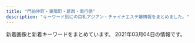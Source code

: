 ```yaml
---
title: "門前仲町・東陽町・葛西・南行徳"
description: "キーワード別にの巨乳アジアン・チャイナエステ嬢情報をまとめました。"
---
```


新着画像と新着キーワードをまとめています。
2021年03月04日の情報です。

<DmmAffiliateIns />
<KeywordTable
  shops={
    [
    {
        "station": "\u845b\u897f\u99c5",
        "url": "https://hananokoi.tyo.ac/",
        "keywords": {},
        "name": "\u5922\u306e\u697d\u5712",
        "img_links": []
    },
    {
        "station": "\u884c\u5fb3\u99c5\u5357\u53e3",
        "url": "http://gakuen.xyz.mn/",
        "keywords": {
            "F": 2,
            "E": 2,
            "G": 4
        },
        "name": "\u884c\u5fb3\u5b66\u5712",
        "img_links": [
            "http://gakuen.xyz.mn/images/news1.jpg",
            "http://gakuen.xyz.mn/photos/sites/71/2020/02/2020020317175855.jpg",
            "http://gakuen.xyz.mn/images/staff_bj3.jpg",
            "http://gakuen.xyz.mn/photos/sites/71/2020/07/2020072818553775.jpg",
            "http://gakuen.xyz.mn/images/g3.jpg",
            "http://gakuen.xyz.mn/photos/sites/71/2020/11/2020111416130515.jpg",
            "http://gakuen.xyz.mn/images/info.jpg",
            "http://gakuen.xyz.mn/images/mobile.jpg",
            "http://gakuen.xyz.mn/photos/sites/71/2021/01/2021011516005173.jpeg",
            "http://gakuen.xyz.mn/images/top.jpg",
            "http://gakuen.xyz.mn/photos/sites/71/2020/06/2020061015582330.jpg",
            "http://gakuen.xyz.mn/images/2.jpg",
            "http://gakuen.xyz.mn/images/g13.jpg",
            "http://gakuen.xyz.mn/photos/sites/71/2020/10/2020100218202785.jpg",
            "http://gakuen.xyz.mn/photos/sites/71/2020/10/2020100218100763-e1601629820385.jpeg",
            "http://gakuen.xyz.mn/photos/sites/71/2020/09/2020092819121522.jpg",
            "http://gakuen.xyz.mn/photos/sites/71/2020/01/2020010713430218.jpg",
            "http://gakuen.xyz.mn/images/g15.jpg",
            "http://gakuen.xyz.mn/photos/sites/71/2019/09/2019092719211544.jpg",
            "http://gakuen.xyz.mn/photos/sites/71/2019/12/2019121619230170.jpg",
            "http://gakuen.xyz.mn/images/pick.jpg",
            "http://gakuen.xyz.mn/images/info2.jpg",
            "http://gakuen.xyz.mn/photos/sites/71/2019/10/2019102816572380.jpg",
            "http://gakuen.xyz.mn/images/g1.jpg",
            "http://gakuen.xyz.mn/photos/sites/71/2020/02/202002221023280.jpg",
            "http://gakuen.xyz.mn/photos/sites/71/2020/03/2020032610084881.jpg",
            "http://gakuen.xyz.mn/photos/sites/71/2020/02/2020022618290662.jpg",
            "http://gakuen.xyz.mn/images/g2.jpg",
            "http://gakuen.xyz.mn/photos/sites/71/2020/02/2020020317060366.jpg",
            "http://gakuen.xyz.mn/images/g7.jpg",
            "http://gakuen.xyz.mn/photos/sites/71/2019/10/2019102420321841.jpg",
            "http://gakuen.xyz.mn/photos/sites/71/2020/12/2020122014304059.jpg",
            "http://gakuen.xyz.mn/photos/sites/71/2020/01/2020011015294716-e1614752978793.jpg",
            "http://gakuen.xyz.mn/photos/sites/71/2020/06/2020062110420119.jpg",
            "http://gakuen.xyz.mn/photos/sites/71/2019/12/2019120817483319.jpg",
            "http://gakuen.xyz.mn/photos/sites/71/2019/09/2019092719211853.jpg",
            "http://gakuen.xyz.mn/photos/sites/71/2020/10/2020102412595563.jpg",
            "http://gakuen.xyz.mn/images/1.jpg",
            "http://gakuen.xyz.mn/images/s_link.jpg",
            "http://gakuen.xyz.mn/photos/sites/71/2020/02/2020022210241571.jpg",
            "http://gakuen.xyz.mn/photos/sites/71/2020/03/2020030915313184.jpeg",
            "http://gakuen.xyz.mn/photos/sites/71/2020/04/2020040816463188.jpg",
            "http://gakuen.xyz.mn/photos/sites/71/2020/11/2020112517584561.jpg",
            "http://gakuen.xyz.mn/photos/sites/71/2019/10/2019101811390877.jpg",
            "http://gakuen.xyz.mn/images/s_cosplay.jpg",
            "http://gakuen.xyz.mn/images/g16.jpg",
            "http://gakuen.xyz.mn/photos/sites/71/2020/08/2020081616440837.jpg",
            "http://gakuen.xyz.mn/photos/sites/71/2020/01/2020011015294716.jpg",
            "http://gakuen.xyz.mn/images/g17.jpg",
            "http://gakuen.xyz.mn/photos/sites/71/2021/02/2021021817293677-e1613636993918.jpeg",
            "http://gakuen.xyz.mn/photos/sites/71/2019/11/2019111517040618.jpg",
            "http://gakuen.xyz.mn/images/g10.jpg",
            "http://gakuen.xyz.mn/photos/sites/71/2020/02/2020021414323643.jpg",
            "http://gakuen.xyz.mn/images/s_staff.jpg",
            "http://gakuen.xyz.mn/images/g8.jpg",
            "http://gakuen.xyz.mn/photos/sites/71/2019/10/2019101811500268.jpg"
        ]
    },
    {
        "name": "\u685c\u306e\u604b",
        "keywords": {
            "85": 3,
            "83": 3,
            "84": 3,
            "86": 6
        },
        "url": "http://sakura.iest.jp/",
        "station": "\u897f\u845b\u897f\u99c5\u5317\u53e3",
        "img_links": [
            "http://sakura.iest.jp/images/top1.jpg",
            "http://sakura.iest.jp/layer/images/top/top_06.jpg",
            "http://sakura.iest.jp/images/staff_02.jpg",
            "http://sakura.iest.jp/images/s_info.png",
            "http://sakura.iest.jp/images/ser4.jpg",
            "http://sakura.iest.jp/images/staff_03.jpg",
            "http://sakura.iest.jp/layer/images/top/top_05.jpg",
            "http://sakura.iest.jp/images/ser1.jpg",
            "http://sakura.iest.jp/images/staff_04.jpg",
            "http://sakura.iest.jp/layer/images/top/top_02.jpg",
            "http://sakura.iest.jp/images/ser2.jpg",
            "http://sakura.iest.jp/images/wenzi-staff.png",
            "http://sakura.iest.jp/layer/images/top/top_01.jpg",
            "http://sakura.iest.jp/layer/images/top.jpg",
            "http://sakura.iest.jp/layer/images/top/top_04.jpg",
            "http://sakura.iest.jp/images/staff_01.jpg",
            "http://sakura.iest.jp/images/staff_06.jpg",
            "http://sakura.iest.jp/images/staff_bj1.png",
            "http://sakura.iest.jp/images/staff_bj4.png",
            "http://sakura.iest.jp/images/1.jpg",
            "http://sakura.iest.jp/images/s_service.png",
            "http://sakura.iest.jp/images/ser3.jpg",
            "http://sakura.iest.jp/layer/images/top/top_03.jpg",
            "http://sakura.iest.jp/images/top2.jpg",
            "http://sakura.iest.jp/layer/images/top/top_08.png",
            "http://sakura.iest.jp/images/info.png"
        ]
    },
    {
        "station": "\u845b\u897f\u99c5\u5357\u53e3",
        "url": "http://www.styleone.cf/sk/",
        "keywords": {
            "89": 1,
            "90": 1,
            "C": 9,
            "88": 1,
            "87": 1
        },
        "name": "\u723d\u5065",
        "img_links": [
            "http://www.styleone.cf/sk/wp-content/themes/800/picture/tit_pick.jpg",
            "http://www.styleone.cf/sk/wp-content/themes/800/picture/lb.png",
            "http://www.styleone.cf/sk/wp-content/themes/800/picture/pic_girl01.jpg",
            "http://www.styleone.cf/sk/wp-content/themes/800/picture/pic_girl02.jpg",
            "http://www.styleone.cf/sk/wp-content/themes/800/images/end.jpg",
            "http://www.styleone.cf/sk/wp-content/themes/800/picture/bg_comend.jpg",
            "http://www.styleone.cf/sk/wp-content/themes/800/picture/girl.png",
            "http://www.styleone.cf/sk/wp-content/themes/800/picture/side_mobile.png",
            "http://www.styleone.cf/sk/wp-content/themes/800/picture/tit_news.png",
            "http://www.styleone.cf/sk/wp-content/themes/800/picture/end.jpg",
            "http://www.styleone.cf/sk/wp-content/themes/800/picture/rb.png",
            "http://www.styleone.cf/sk/wp-content/themes/800/images/bg_comend.jpg",
            "http://www.styleone.cf/sk/wp-content/themes/800/picture/border-bottom.png",
            "http://www.styleone.cf/sk/wp-content/themes/800/images/border-bottom.png",
            "http://www.styleone.cf/sk/wp-content/themes/800/picture/top.png",
            "http://www.styleone.cf/sk/room/images/room3.jpg",
            "http://www.styleone.cf/sk/wp-content/themes/800/picture/tit_staff.jpg",
            "http://www.styleone.cf/sk/room/images/room1.jpg",
            "http://www.styleone.cf/sk/wp-content/themes/800/picture/pic_girl03.jpg",
            "http://www.styleone.cf/sk/room/images/room2.jpg",
            "http://www.styleone.cf/sk/room/images/room4.jpg",
            "http://www.styleone.cf/sk/wp-content/themes/800/picture/pic_girl04.jpg"
        ]
    },
    {
        "url": "http://eurynome-est.biz/",
        "name": "YOU\uff06I",
        "station": "\u9580\u524d\u4ef2\u753a\u99c54\u756a\u51fa\u53e3",
        "img_links": [
            "http://eurynome-est.biz/css/m-left.jpg",
            "http://eurynome-est.biz/css/m-yejiao.jpg",
            "http://eurynome-est.biz/css/staff/staff01.png",
            "http://eurynome-est.biz/css/m-top-right03.jpg",
            "http://eurynome-est.biz/images/call.png",
            "http://eurynome-est.biz/css/m-right.jpg",
            "http://eurynome-est.biz/css/top-left01.jpg",
            "http://eurynome-est.biz/css/staff/staff05.png",
            "http://eurynome-est.biz/css/m-top-right04.jpg",
            "http://eurynome-est.biz/css/m-head.jpg",
            "http://eurynome-est.biz/css/m-top02.jpg",
            "http://eurynome-est.biz/css/staff/staff03.png",
            "http://eurynome-est.biz/css/m-top-right01.jpg",
            "http://eurynome-est.biz/css/staff/staff02.png",
            "http://eurynome-est.biz/css/m-top-right02.jpg"
        ],
        "keywords": {}
    },
    {
        "station": "\u6771\u967d\u753a\u99c54\u756a\u51fa\u53e3",
        "keywords": {
            "86": 15,
            "85": 3,
            "87": 5,
            "D": 19,
            "C": 20,
            "E": 7,
            "88": 4
        },
        "name": "\u30af\u30aa\u30ec\u30a2",
        "img_links": [
            "http://cuorea-massage.work/img/m4.jpg",
            "http://cuorea-massage.work/img/st21.jpg",
            "http://cuorea-massage.work/i/img/sta19.jpg",
            "http://cuorea-massage.work/img/st17.jpg",
            "http://cuorea-massage.work/i/img/sta1.jpg",
            "http://cuorea-massage.work/img/sta21.jpg",
            "http://cuorea-massage.work/i/img/sta17.jpg",
            "http://cuorea-massage.work/img/sta1.jpg",
            "http://cuorea-massage.work/img/sta4.jpg",
            "http://cuorea-massage.work/img/sta7.jpg",
            "http://cuorea-massage.work/img/m3.jpg",
            "http://cuorea-massage.work/img/s7.jpg",
            "http://cuorea-massage.work/img/sta17.jpg",
            "http://cuorea-massage.work/img/credit.jpg",
            "http://cuorea-massage.work/img/s21.jpg",
            "http://cuorea-massage.work/i/img/sta7.jpg",
            "http://cuorea-massage.work/img/st4.jpg",
            "http://cuorea-massage.work/img/s4.jpg",
            "http://cuorea-massage.work/img/s16.jpg",
            "http://cuorea-massage.work/i/img/sta15.jpg",
            "http://cuorea-massage.work/img/st04.jpg",
            "http://cuorea-massage.work/img/s19.jpg",
            "http://cuorea-massage.work/img/nos.jpg",
            "http://cuorea-massage.work/img/st19.jpg",
            "http://cuorea-massage.work/img/sta22.jpg",
            "http://cuorea-massage.work/img/s12.jpg",
            "http://cuorea-massage.work/img/m40.jpg",
            "http://cuorea-massage.work/i/img/sta22.jpg",
            "http://cuorea-massage.work/i/img/sta16.jpg",
            "http://cuorea-massage.work/img/m2.jpg",
            "http://cuorea-massage.work/img/s1.jpg",
            "http://cuorea-massage.work/img/st22.jpg",
            "http://cuorea-massage.work/i/img/r2.jpg",
            "http://cuorea-massage.work/i/img/st21.jpg",
            "http://cuorea-massage.work/img/s13.jpg",
            "http://cuorea-massage.work/img/sta11.jpg",
            "http://cuorea-massage.work/i/img/sta21.jpg",
            "http://cuorea-massage.work/img/s22.jpg",
            "http://cuorea-massage.work/img/st15.jpg",
            "http://cuorea-massage.work/img/fla.jpg",
            "http://cuorea-massage.work/img/st12.jpg",
            "http://cuorea-massage.work/img/st13.jpg",
            "http://cuorea-massage.work/img/st11.jpg",
            "http://cuorea-massage.work/img/m30.jpg",
            "http://cuorea-massage.work/img/m1.jpg",
            "http://cuorea-massage.work/img/botton.jpg",
            "http://cuorea-massage.work/img/m5.jpg",
            "http://cuorea-massage.work/img/m60.jpg",
            "http://cuorea-massage.work/img/m6.jpg",
            "http://cuorea-massage.work/img/s11.jpg",
            "http://cuorea-massage.work/img/sta16.jpg",
            "http://cuorea-massage.work/img/st16.jpg",
            "http://cuorea-massage.work/i/img/r3.jpg",
            "http://cuorea-massage.work/i/img/paypay.jpg",
            "http://cuorea-massage.work/img/st1.jpg",
            "http://cuorea-massage.work/img/sta12.jpg",
            "http://cuorea-massage.work/img/m50.jpg",
            "http://cuorea-massage.work/img/head.jpg",
            "http://cuorea-massage.work/img/st015.jpg",
            "http://cuorea-massage.work/img/sta15.jpg",
            "http://cuorea-massage.work/img/st7.jpg",
            "http://cuorea-massage.work/img/s15.jpg",
            "http://cuorea-massage.work/img/sta19.jpg",
            "http://cuorea-massage.work/img/sta13.jpg",
            "http://cuorea-massage.work/i/img/sta12.jpg",
            "http://cuorea-massage.work/i/img/sta11.jpg",
            "http://cuorea-massage.work/img/fla-2.jpg",
            "http://cuorea-massage.work/i/img/r1.jpg",
            "http://cuorea-massage.work/img/m20.jpg",
            "http://cuorea-massage.work/i/img/sta4.jpg",
            "http://cuorea-massage.work/i/img/nos.jpg"
        ],
        "url": "http://cuorea-massage.work/"
    },
    {
        "url": "http://aroma-resort.xyz/",
        "keywords": {
            "D": 3,
            "E": 2
        },
        "name": "\u30a2\u30ed\u30de\u30ea\u30be\u30fc\u30c8",
        "img_links": [
            "http://aroma-resort.xyz/images/yuyu.jpg",
            "http://aroma-resort.xyz/images/g8.jpg",
            "http://aroma-resort.xyz/images/s1.jpg",
            "http://aroma-resort.xyz/images/infotiao1.jpg",
            "http://aroma-resort.xyz/images/main_top.png",
            "http://aroma-resort.xyz/images/zi_staff.png",
            "http://aroma-resort.xyz/images/s4.jpg",
            "http://aroma-resort.xyz/images/r3.jpg",
            "http://aroma-resort.xyz/images/s3.jpg",
            "http://aroma-resort.xyz/images/pick.png",
            "http://aroma-resort.xyz/images/new1.png",
            "http://aroma-resort.xyz/images/main_bottom.png",
            "http://aroma-resort.xyz/images/r4.jpg",
            "http://aroma-resort.xyz/images/r1.jpg",
            "http://aroma-resort.xyz/images/s2.jpg",
            "http://aroma-resort.xyz/images/r2.jpg",
            "http://aroma-resort.xyz/images/zi_massage.png",
            "http://aroma-resort.xyz/images/g5.jpg",
            "http://aroma-resort.xyz/images/g7.jpg",
            "http://aroma-resort.xyz/images/xian.png",
            "http://aroma-resort.xyz/images/new3.png",
            "http://aroma-resort.xyz/images/g0.jpg",
            "http://aroma-resort.xyz/images/s5.jpg",
            "http://aroma-resort.xyz/images/g6.jpg",
            "http://aroma-resort.xyz/images/tel.png",
            "http://aroma-resort.xyz/images/g3.jpg",
            "http://aroma-resort.xyz/images/service.png",
            "http://aroma-resort.xyz/images/mobile.jpg"
        ],
        "station": "\u6728\u5834\u99c52\u756a\u53e3"
    },
    {
        "url": "https://277025115.wixsite.com/mysite-1/",
        "station": "\u7be0\u5d0e\u99c5\u897f\u53e3",
        "name": "MINAEN",
        "keywords": {
            "\u4e73": 1
        },
        "img_links": [
            "https://static.wixstatic.com/media/1fd55af04cc9e233f6ca4e29b72ebb00.png",
            "https://static.wixstatic.com/media/0e987e_f81114d4a5824d15974d25ecb4b8bdf0~mv2.png",
            "https://static.wixstatic.com/media/0e987e_a1b224f50322408086988edc5198b273~mv2.jpg",
            "https://static.wixstatic.com/media/0e987e_66104f110fe3427aad9bb0b8a4442826~mv2.jpg",
            "https://static.wixstatic.com/media/0e987e_1b192f7e81e74112b0226c8e6a717c8f~mv2.jpg",
            "https://static.wixstatic.com/media/0e987e_1679ce0bb843404cba048e3d4a181a6c~mv2_d_2207_3225_s_2.jpg",
            "https://static.wixstatic.com/media/41d000_8ebb7d13d81ea4139c54644b997e8076.png",
            "https://static.wixstatic.com/media/0e987e_66dae9fff67a4a7a8ae0dc9e20f796f8~mv2.png",
            "https://static.wixstatic.com/media/0e987e_4eea8036a1684d93b818072fe6423fa4~mv2.jpg",
            "https://static.wixstatic.com/media/0e987e_cfdd0d64f4194102b1b5e79b9f13ab93~mv2_d_3225_2419_s_4_2.jpg",
            "https://static.wixstatic.com/media/0e987e_04865866db29405f837253bbbb514370~mv2.jpg"
        ]
    },
    {
        "name": "\u30e9\u30fb\u30e1\u30fc\u30eb",
        "keywords": {
            "C": 17,
            "86": 1,
            "87": 3,
            "88": 5
        },
        "url": "http://lamar-massage.work/",
        "img_links": [
            "http://lamar-massage.work/img/sta29.png",
            "http://lamar-massage.work/img/nos.png",
            "http://lamar-massage.work/img/s28.png",
            "http://lamar-massage.work/img/sta34.jpg",
            "http://lamar-massage.work/i/img/sta28.png",
            "http://lamar-massage.work/img/s35.jpg",
            "http://lamar-massage.work/i/img/r2.jpg",
            "http://lamar-massage.work/i/img/top.jpg",
            "http://lamar-massage.work/img/st34.jpg",
            "http://lamar-massage.work/i/img/sm.jpg",
            "http://lamar-massage.work/img/s30.png",
            "http://lamar-massage.work/i/img/r3.jpg",
            "http://lamar-massage.work/i/img/sta34.jpg",
            "http://lamar-massage.work/i/img/sta14.png",
            "http://lamar-massage.work/i/img/r4.jpg",
            "http://lamar-massage.work/img/sta35.jpg",
            "http://lamar-massage.work/img/s32.png",
            "http://lamar-massage.work/img/s31.png",
            "http://lamar-massage.work/i/img/sta23.png",
            "http://lamar-massage.work/img/s14.png",
            "http://lamar-massage.work/img/ss14.png",
            "http://lamar-massage.work/img/st35.jpg",
            "http://lamar-massage.work/img/st32.png",
            "http://lamar-massage.work/i/img/sta24.png",
            "http://lamar-massage.work/img/st30.png",
            "http://lamar-massage.work/img/ss35.jpg",
            "http://lamar-massage.work/img/link-2.png",
            "http://lamar-massage.work/i/img/sta32.png",
            "http://lamar-massage.work/img/mo.png",
            "http://lamar-massage.work/img/link-1.png",
            "http://lamar-massage.work/img/s34.jpg",
            "http://lamar-massage.work/i/img/sta29.png",
            "http://lamar-massage.work/img/link-4.png",
            "http://lamar-massage.work/img/st28.png",
            "http://lamar-massage.work/img/st29.png",
            "http://lamar-massage.work/img/head.png",
            "http://lamar-massage.work/img/sta33.png",
            "http://lamar-massage.work/i/img/sta35.jpg",
            "http://lamar-massage.work/img/st14.png",
            "http://lamar-massage.work/img/st33.png",
            "http://lamar-massage.work/i/img/sta31.png",
            "http://lamar-massage.work/img/bottom.png",
            "http://lamar-massage.work/img/sta30.png",
            "http://lamar-massage.work/i/img/sta33.png",
            "http://lamar-massage.work/img/sta32.png",
            "http://lamar-massage.work/img/st31.png",
            "http://lamar-massage.work/i/img/sta30.png",
            "http://lamar-massage.work/img/sta31.png",
            "http://lamar-massage.work/img/sta28.png",
            "http://lamar-massage.work/img/sta14.png",
            "http://lamar-massage.work/img/link-3.png"
        ],
        "station": "\u9580\u524d\u4ef2\u753a\u99c53\u756a\u53e3"
    },
    {
        "url": "http://beautygirls-station.work/",
        "station": "\u9580\u524d\u4ef2\u753a\u99c53\u756a\u51fa\u53e3",
        "keywords": {
            "C": 12,
            "86": 2,
            "85": 2,
            "87": 2,
            "D": 2,
            "E": 2
        },
        "img_links": [
            "http://beautygirls-station.work/sp/img/p1.jpg",
            "http://beautygirls-station.work/img/st1.jpg",
            "http://beautygirls-station.work/sp/img/time.jpg",
            "http://beautygirls-station.work/img/sta2.jpg",
            "http://beautygirls-station.work/img/s1.jpg",
            "http://beautygirls-station.work/sp/img/t-s.jpg",
            "http://beautygirls-station.work/img/mo.png",
            "http://beautygirls-station.work/sp/img/tit.jpg",
            "http://beautygirls-station.work/img/rom.png",
            "http://beautygirls-station.work/sp/img/add.jpg",
            "http://beautygirls-station.work/sp/img/pic.jpg",
            "http://beautygirls-station.work/sp/img/t-a.jpg",
            "http://beautygirls-station.work/sp/img/p2.jpg",
            "http://beautygirls-station.work/sp/img/st3.jpg",
            "http://beautygirls-station.work/img/sta1.jpg",
            "http://beautygirls-station.work/img/bottom.png",
            "http://beautygirls-station.work/img/st2.jpg",
            "http://beautygirls-station.work/sp/img/t-r.jpg",
            "http://beautygirls-station.work/sp/img/botton.jpg",
            "http://beautygirls-station.work/sp/img/st2.jpg",
            "http://beautygirls-station.work/sp/img/info.jpg",
            "http://beautygirls-station.work/sp/img/pc.jpg",
            "http://beautygirls-station.work/sp/img/st1.jpg",
            "http://beautygirls-station.work/img/sta3.jpg",
            "http://beautygirls-station.work/img/nos.jpg",
            "http://beautygirls-station.work/img/st3.jpg",
            "http://beautygirls-station.work/sp/img/t-t.jpg",
            "http://beautygirls-station.work/sp/img/sys.jpg",
            "http://beautygirls-station.work/img/bod.png",
            "http://beautygirls-station.work/sp/img/t-o.jpg",
            "http://beautygirls-station.work/img/s2.jpg",
            "http://beautygirls-station.work/sp/img/tel.jpg",
            "http://beautygirls-station.work/img/s3.jpg",
            "http://beautygirls-station.work/sp/img/p3.jpg"
        ],
        "name": "\u7f8e\u5c11\u5973\u770b\u8b77\u30b9\u30c6\u30fc\u30b7\u30e7\u30f3"
    },
    {
        "name": "\u98a8\u7e01",
        "img_links": [
            "http://fuen.iest.info/images/themes/blue/mobile.jpg",
            "http://fuen.iest.info/images/themes/blue/s_zysx.png",
            "http://fuen.iest.info/images/themes/blue/no1.png",
            "http://fuen.iest.info/photos/sites/2/2020/07/2020072110520047.jpg",
            "http://fuen.iest.info/images/room3.jpg",
            "http://fuen.iest.info/photos/sites/2/2020/07/2020072110520164.jpg",
            "http://fuen.iest.info/photos/sites/2/2020/07/2020072110520042.jpg",
            "http://fuen.iest.info/images/themes/blue/no2.png",
            "http://fuen.iest.info/images/room4.jpg",
            "http://fuen.iest.info/images/themes/blue/s_link.png",
            "http://fuen.iest.info/photos/sites/2/2020/07/2020072110515940.jpg",
            "http://fuen.iest.info/images/themes/blue/s_newface.png",
            "http://fuen.iest.info/photos/sites/2/2018/12/2018121714525583.jpg",
            "http://fuen.iest.info/images/room2.jpg",
            "http://fuen.iest.info/images/themes/blue/r3.jpg",
            "http://fuen.iest.info/images/room1.jpg",
            "http://fuen.iest.info/images/themes/blue/s_pickup.png",
            "http://fuen.iest.info/images/themes/blue/s_ranking.png",
            "http://fuen.iest.info/photos/sites/2/2020/07/2020072110515835.jpg",
            "http://fuen.iest.info/images/themes/blue/s_news.png",
            "http://fuen.iest.info/images/themes/blue/line.png",
            "http://fuen.iest.info/images/themes/blue/s_staff.png"
        ],
        "keywords": {
            "D": 18,
            "87": 6,
            "85": 12,
            "C": 27,
            "88": 6,
            "E": 12,
            "86": 6
        },
        "station": "\u845b\u897f\u99c5\u897f\u53e3",
        "url": "http://fuen.iest.info/"
    },
    {
        "url": "https://cg.uouono.com/",
        "station": "\u897f\u845b\u897f\u99c5\u5357\u53e3",
        "keywords": {},
        "name": "CUTE GIRLS",
        "img_links": []
    },
    {
        "url": "http://yuki.jpn.cm/",
        "name": "\u3086\u304d",
        "station": "\u5357\u884c\u5fb3\u99c5\u5317\u53e3",
        "img_links": [
            "http://yuki.jpn.cm/images/1.jpg",
            "http://yuki.jpn.cm/photos/sites/37/2020/03/202003051033562.jpg",
            "http://yuki.jpn.cm/images/room2.jpg",
            "http://yuki.jpn.cm/images/s_staff.jpg",
            "http://yuki.jpn.cm/images/nbj2.jpg",
            "http://yuki.jpn.cm/images/room1.jpg",
            "http://yuki.jpn.cm/images/s_news.jpg",
            "http://yuki.jpn.cm/photos/sites/37/2020/03/2020030510332648.jpg",
            "http://yuki.jpn.cm/images/end.png",
            "http://yuki.jpn.cm/photos/sites/37/2020/03/2020030510325253.jpg",
            "http://yuki.jpn.cm/photos/sites/37/2020/03/2020030510331117.jpg",
            "http://yuki.jpn.cm/photos/sites/37/2020/03/2020030510342475.jpg",
            "http://yuki.jpn.cm/images/room4.jpg",
            "http://yuki.jpn.cm/photos/sites/37/2020/03/2020030510334277.jpg",
            "http://yuki.jpn.cm/images/room3.jpg",
            "http://yuki.jpn.cm/images/top.png",
            "http://yuki.jpn.cm/images/mobile.jpg"
        ],
        "keywords": {
            "83": 1,
            "85": 3,
            "86": 2,
            "D": 6
        }
    },
    {
        "station": "\u7be0\u5d0e\u99c5\u5317\u53e3",
        "url": "http://hi-msg.com/shamballa/",
        "name": "Shamballa\uff5e\u30b7\u30e3\u30f3\u30d0\u30e9",
        "img_links": [],
        "keywords": {}
    },
    {
        "url": "http://iyasinote.xyz/",
        "img_links": [
            "http://iyasinote.xyz/_src/20272623/back.png",
            "http://iyasinote.xyz/_src/20272581/sign.png",
            "http://iyasinote.xyz/_src/20272590/x1.png",
            "http://iyasinote.xyz/_src/20272636/back.png",
            "http://iyasinote.xyz/_src/20272668/info1.png",
            "http://iyasinote.xyz/_src/20272599/back.png",
            "http://iyasinote.xyz/_src/20272570/dscf1336.jpg",
            "http://iyasinote.xyz/_src/20850011/s2.jpg",
            "http://iyasinote.xyz/_src/20272568/img20151209023726260995.jpg",
            "http://iyasinote.xyz/_src/20272683/s3.jpg",
            "http://iyasinote.xyz/_src/20850017/s3.jpg",
            "http://iyasinote.xyz/_src/20272614/x1.png",
            "http://iyasinote.xyz/_src/20272644/s1.jpg",
            "http://iyasinote.xyz/_src/20272643/index_09.png",
            "http://iyasinote.xyz/_src/20272567/sign.png",
            "http://iyasinote.xyz/_src/20272628/x1.png",
            "http://iyasinote.xyz/_src/23776260/wechatimg249_20180701185537417.jpg",
            "http://iyasinote.xyz/_src/20272569/_x1m6343.jpg",
            "http://iyasinote.xyz/_src/20272583/tel.png",
            "http://iyasinote.xyz/_src/20272665/img20160204005259325917.jpg",
            "http://iyasinote.xyz/_src/20272684/s2.jpg",
            "http://iyasinote.xyz/_src/20272640/index_05.png",
            "http://iyasinote.xyz/_src/20272626/sign.png",
            "http://iyasinote.xyz/_src/32108882/img20190623174539069990.jpg",
            "http://iyasinote.xyz/_src/20272641/index_11.png",
            "http://iyasinote.xyz/_src/20272608/back.png",
            "http://iyasinote.xyz/_src/20272631/x3.png",
            "http://iyasinote.xyz/_src/20850006/s1.jpg",
            "http://iyasinote.xyz/_src/20272578/b1.png",
            "http://iyasinote.xyz/_src/20272612/sign.png",
            "http://iyasinote.xyz/_src/20272618/x3.png",
            "http://iyasinote.xyz/_src/23776259/wechatimg249_20180701185537417.jpg",
            "http://iyasinote.xyz/_src/20272639/index_04.png",
            "http://iyasinote.xyz/_src/20272584/tel.png",
            "http://iyasinote.xyz/_src/20272602/sign.png",
            "http://iyasinote.xyz/_src/20272575/sign.png",
            "http://iyasinote.xyz/_src/20272588/sign.png",
            "http://iyasinote.xyz/_src/20272594/x3.png",
            "http://iyasinote.xyz/_src/20272585/back.png",
            "http://iyasinote.xyz/_src/20272642/index_08.png",
            "http://iyasinote.xyz/_src/20272571/img20160403102850637767.jpg",
            "http://iyasinote.xyz/_src/21196925/img20180526163006762357.jpg",
            "http://iyasinote.xyz/_src/20272573/b1.png"
        ],
        "station": "\u6728\u5834\u99c5A4\u51fa\u53e3",
        "name": "\u30ea\u30d5\u30ec\u30c3\u30b7\u30e5",
        "keywords": {}
    },
    {
        "keywords": {
            "83": 20,
            "89": 20,
            "C": 20,
            "87": 100,
            "86": 100,
            "85": 100,
            "D": 300,
            "E": 60
        },
        "img_links": [
            "http://ran.xyz.mn/images/new.jpg",
            "http://ran.a6.reraku.work/upload/sites/52/2020/10/2020103017375975-347x520.jpg",
            "http://ran.xyz.mn/images/room3.jpg",
            "http://ran.a6.reraku.work/upload/sites/52/2020/10/2020101719461513-347x520.jpg",
            "http://ran.a6.reraku.work/upload/sites/52/2021/01/202101041535426-347x520.jpg",
            "http://ran.a6.reraku.work/upload/sites/52/2021/01/2021012416161240-347x520.jpg",
            "http://ran.a6.reraku.work/upload/sites/52/2020/10/2020102615515749-347x520.jpg",
            "http://ran.a6.reraku.work/upload/sites/52/2020/10/2020101719461283-347x520.jpg",
            "http://ran.a6.reraku.work/upload/sites/52/2020/11/2020110617334212-347x520.jpg",
            "http://ran.a6.reraku.work/upload/sites/52/2021/01/2021012416160976-347x520.jpg",
            "http://ran.xyz.mn/images/s_staff.jpg",
            "http://ran.a6.reraku.work/upload/sites/52/2020/10/2020101719461051-347x520.jpg",
            "http://ran.a6.reraku.work/upload/sites/52/2021/01/2021010714371492-347x520.jpg",
            "http://ran.xyz.mn/images/s_news.jpg",
            "http://ran.a6.reraku.work/upload/sites/52/2020/11/2020112617030819-347x520.jpg",
            "http://ran.a6.reraku.work/upload/sites/52/2020/11/2020111115275126-347x520.jpg",
            "http://ran.a6.reraku.work/upload/sites/52/2020/12/2020122715392878-347x520.jpg",
            "http://ran.a6.reraku.work/upload/sites/52/2020/10/2020101813463033-347x520.jpg",
            "http://ran.a6.reraku.work/upload/sites/52/2020/12/2020120316532981-347x520.jpg",
            "http://ran.xyz.mn/images/top.png",
            "http://ran.xyz.mn/images/s_staff1.jpg",
            "http://ran.xyz.mn/images/room1.jpg",
            "http://ran.a6.reraku.work/upload/sites/52/2021/02/2021021914311282-347x520.jpg",
            "http://ran.xyz.mn/images/hua.jpg",
            "http://ran.a6.reraku.work/upload/sites/52/2020/11/2020112114420918-347x520.jpg",
            "http://ran.xyz.mn/images/room4.jpg",
            "http://ran.a6.reraku.work/upload/sites/52/2020/12/2020121815164676-347x520.jpg",
            "http://ran.xyz.mn/images/bj1.jpg",
            "http://ran.xyz.mn/images/bj3.jpg",
            "http://ran.a6.reraku.work/upload/sites/52/2021/02/2021021419355347-347x520.jpg",
            "http://ran.xyz.mn/images/s_link.jpg",
            "http://ran.a6.reraku.work/upload/sites/52/2020/12/2020122115255890-347x520.jpg",
            "http://ran.xyz.mn/images/room2.jpg"
        ],
        "name": "\u82b1\u6d77",
        "station": "\u845b\u897f\u99c5\u897f\u53e3",
        "url": "http://ran.xyz.mn/"
    },
    {
        "name": "Honey Honey \u30fb\u30cf\u30cb\u30fc\u30cf\u30cb\u30fc",
        "url": "http://honey-honey.oks.bz/",
        "img_links": [
            "http://honey-honey.oks.bz/photos/sites/12/2020/12/2020122317262280.jpg",
            "http://honey-honey.oks.bz/images/s_staff.png",
            "http://honey-honey.oks.bz/photos/sites/12/2020/01/2020010912552782.jpg",
            "http://honey-honey.oks.bz/images/s_mobile.jpg",
            "http://honey-honey.oks.bz/photos/sites/12/2019/09/2019090915443421.jpg",
            "http://honey-honey.oks.bz/images/mobile.jpg",
            "http://honey-honey.oks.bz/photos/sites/12/2020/02/2020021813422714.jpg",
            "http://honey-honey.oks.bz/photos/sites/12/2019/03/2019031519301066.jpg",
            "http://honey-honey.oks.bz/photos/sites/12/2018/05/2018052507565947.jpg",
            "http://honey-honey.oks.bz/photos/sites/12/2019/01/2019010713202685.jpg",
            "http://honey-honey.oks.bz/photos/sites/12/2018/10/2018100114043182.jpg",
            "http://honey-honey.oks.bz/images/s_link.png",
            "http://honey-honey.oks.bz/photos/sites/12/2020/12/2020122317270920.jpg",
            "http://honey-honey.oks.bz/photos/sites/12/2020/10/2020102718213243.jpg",
            "http://honey-honey.oks.bz/photos/sites/12/2018/09/2018091109422420.jpg",
            "http://honey-honey.oks.bz/photos/sites/12/2018/08/2018082509443047.jpg",
            "http://honey-honey.oks.bz/photos/sites/12/2020/12/2020120213320379.jpg",
            "http://honey-honey.oks.bz/images/s_face.jpg",
            "http://honey-honey.oks.bz/images/top.png",
            "http://honey-honey.oks.bz/photos/sites/12/2018/05/2018052507565915.jpg",
            "http://honey-honey.oks.bz/photos/sites/12/2018/12/2018121114310827.jpg",
            "http://honey-honey.oks.bz/images/room1.jpg",
            "http://honey-honey.oks.bz/photos/sites/12/2020/06/202006221317315.jpg",
            "http://honey-honey.oks.bz/images/room2.jpg",
            "http://honey-honey.oks.bz/photos/sites/12/2018/08/2018083009422342.jpg",
            "http://honey-honey.oks.bz/photos/sites/12/2018/11/2018112411391860.jpg",
            "http://honey-honey.oks.bz/photos/sites/12/2018/05/201805250756593.jpg",
            "http://honey-honey.oks.bz/photos/sites/12/2020/07/2020072713102372.jpg",
            "http://honey-honey.oks.bz/photos/sites/12/2020/12/202012161830054.jpg",
            "http://honey-honey.oks.bz/photos/sites/12/2020/01/2020012916562962.jpg",
            "http://honey-honey.oks.bz/photos/sites/12/2020/01/2020010611404957.jpg",
            "http://honey-honey.oks.bz/photos/sites/12/2018/06/2018062609292113.jpg",
            "http://honey-honey.oks.bz/photos/sites/12/2020/02/2020022712250768.jpg",
            "http://honey-honey.oks.bz/photos/sites/12/2019/07/2019073011000090.jpg",
            "http://honey-honey.oks.bz/photos/sites/12/2019/09/2019092614582660.jpg",
            "http://honey-honey.oks.bz/photos/sites/12/2021/01/2021010819070927.jpg",
            "http://honey-honey.oks.bz/images/s_news.jpg"
        ],
        "station": "\u884c\u5fb3\u99c5\u5357\u53e3",
        "keywords": {
            "D": 13,
            "85": 4,
            "C": 8,
            "82": 3,
            "87": 5,
            "83": 4,
            "89": 1,
            "F": 1,
            "90": 1,
            "86": 8,
            "84": 1,
            "E": 3
        }
    },
    {
        "img_links": [
            "http://est-lux.com/staff/haruka/01.jpg",
            "http://est-lux.com/staff/sakura/01.jpg",
            "http://est-lux.com/img/ttl_mobile.png",
            "http://est-lux.com/staff/rina/01mb.jpg",
            "http://est-lux.com/staff/koko/01mb.jpg",
            "http://est-lux.com/pic/campaign.png",
            "http://est-lux.com/img/access/address.png",
            "http://est-lux.com/staff/haruka/01mb.jpg",
            "http://est-lux.com/staff/aya/01mb.jpg",
            "http://est-lux.com/staff/miharu/01mb.jpg",
            "http://est-lux.com/img/ttl_recbnr.png",
            "http://est-lux.com/i/files/homeimg.jpg",
            "http://est-lux.com/staff/aya/01.jpg",
            "http://est-lux.com/staff/koko/01.jpg",
            "http://est-lux.com/pic/head.png",
            "http://est-lux.com/staff/momo/01.jpg",
            "http://est-lux.com/staff/rina/01.jpg",
            "http://est-lux.com/staff/miharu/01.jpg",
            "http://est-lux.com/staff/momo/01mb.jpg",
            "http://est-lux.com/staff/sakura/01mb.jpg",
            "http://est-lux.com/img/ttl_staff.png"
        ],
        "station": "\u845b\u897f\u99c5\u4e2d\u592e\u53e3",
        "url": "http://est-lux.com/",
        "name": "Aegean Sea\u30fb\u30a8\u30fc\u30b2\u6d77",
        "keywords": {
            "C": 16
        }
    },
    {
        "img_links": [
            "http://soft-room.work/images/6.jpg",
            "http://soft-room.work/sp/images/sys1.jpg",
            "http://soft-room.work/sp/staff/juri.jpg",
            "http://soft-room.work/staff/mina.jpg",
            "http://soft-room.work/sp/staff/mei.jpg",
            "http://soft-room.work/staff/juri.jpg",
            "http://soft-room.work/images/newface.jpg",
            "http://soft-room.work/staff/yui.jpg",
            "http://soft-room.work/sp/images/sys2.jpg",
            "http://soft-room.work/img/rin1.jpg",
            "http://soft-room.work/sp/img/juri1.jpg",
            "http://soft-room.work/images/1.jpg",
            "http://soft-room.work/sp/staff/mirai.jpg",
            "http://soft-room.work/staff/mei.jpg",
            "http://soft-room.work/staff/rin.jpg",
            "http://soft-room.work/sp/img/rin1.jpg",
            "http://soft-room.work/sp/staff/rina.jpg",
            "http://soft-room.work/images/7.jpg",
            "http://soft-room.work/images/12.jpg",
            "http://soft-room.work/sp/staff/riri.jpg",
            "http://soft-room.work/images/news_t.jpg",
            "http://soft-room.work/sp/images/rec1.jpg",
            "http://soft-room.work/img/mina1.jpg",
            "http://soft-room.work/sp/img/rina2.jpg",
            "http://soft-room.work/images/ac1.jpg",
            "http://soft-room.work/sp/images/interior_t.jpg",
            "http://soft-room.work/images/rec2.jpg",
            "http://soft-room.work/images/sys1.jpg",
            "http://soft-room.work/sp/img/yui1.jpg",
            "http://soft-room.work/sp/images/news.jpg",
            "http://soft-room.work/img/yui1.jpg",
            "http://soft-room.work/img/juri1.jpg",
            "http://soft-room.work/images/sys2.jpg",
            "http://soft-room.work/sp/images/int2.jpg",
            "http://soft-room.work/images/11.jpg",
            "http://soft-room.work/images/head.jpg",
            "http://soft-room.work/sp/images/footer.jpg",
            "http://soft-room.work/img/mirai1.jpg",
            "http://soft-room.work/sp/staff/sora.jpg",
            "http://soft-room.work/sp/img/sora1.jpg",
            "http://soft-room.work/sp/staff/yui.jpg",
            "http://soft-room.work/images/tr.jpg",
            "http://soft-room.work/sp/img/riri1.jpg",
            "http://soft-room.work/staff/riri.jpg",
            "http://soft-room.work/sp/images/concept.jpg",
            "http://soft-room.work/sp/images/staff_t.jpg",
            "http://soft-room.work/img/riri1.jpg",
            "http://soft-room.work/images/tgirl.jpg",
            "http://soft-room.work/images/sys3.jpg",
            "http://soft-room.work/sp/images/ta.jpg",
            "http://soft-room.work/sp/img/mirai1.jpg",
            "http://soft-room.work/images/staff_t.jpg",
            "http://soft-room.work/images/2.jpg",
            "http://soft-room.work/images/16.jpg",
            "http://soft-room.work/staff/rina.jpg",
            "http://soft-room.work/staff/sora.jpg",
            "http://soft-room.work/sp/menu/top.jpg",
            "http://soft-room.work/sp/images/tel.jpg",
            "http://soft-room.work/staff/mirai.jpg",
            "http://soft-room.work/sp/staff/rin.jpg",
            "http://soft-room.work/sp/img/mei1.jpg",
            "http://soft-room.work/images/rec1.jpg",
            "http://soft-room.work/img/rina2.jpg",
            "http://soft-room.work/images/b1.jpg",
            "http://soft-room.work/images/int1.jpg",
            "http://soft-room.work/sp/images/topgirl.jpg",
            "http://soft-room.work/sp/img/mina1.jpg",
            "http://soft-room.work/sp/images/b1.jpg",
            "http://soft-room.work/img/rina1.jpg",
            "http://soft-room.work/images/int2.jpg",
            "http://soft-room.work/sp/images/int1.jpg",
            "http://soft-room.work/sp/images/int4.jpg",
            "http://soft-room.work/images/concept.jpg",
            "http://soft-room.work/images/3.jpg",
            "http://soft-room.work/sp/images/head.jpg",
            "http://soft-room.work/sp/images/newsb.png",
            "http://soft-room.work/images/4.jpg",
            "http://soft-room.work/sp/images/int3.jpg",
            "http://soft-room.work/sp/images/ac1.jpg",
            "http://soft-room.work/images/news_b.jpg",
            "http://soft-room.work/images/interior_t.jpg",
            "http://soft-room.work/img/sora1.jpg",
            "http://soft-room.work/img/mei1.jpg",
            "http://soft-room.work/images/sm.jpg",
            "http://soft-room.work/sp/images/sys3.jpg",
            "http://soft-room.work/sp/menu/staff.jpg",
            "http://soft-room.work/sp/img/rina1.jpg",
            "http://soft-room.work/sp/images/rec2.jpg",
            "http://soft-room.work/sp/staff/mina.jpg"
        ],
        "url": "http://soft-room.work/",
        "keywords": {},
        "station": "\u6728\u5834\u99c52\u756a\u51fa\u53e3",
        "name": "\u30bd\u30d5\u30c8\u306a\u7a7a\u9593"
    },
    {
        "url": "http://sh-honeyspa.work/",
        "name": "Honey Spa \uff5e\u30cf\u30cb\u30fc\u30b9\u30d1\uff5e",
        "keywords": {
            "\u5de8\u4e73": 1,
            "\u4e73": 1,
            "C": 26,
            "86": 5,
            "85": 5,
            "\u80f8": 1,
            "D": 10
        },
        "station": "\u884c\u5fb3\u99c5",
        "img_links": [
            "http://sh-honeyspa.work/uploads/190903/1-1ZZ3133G9361.jpg",
            "http://sh-honeyspa.work/uploads/200113/1-20011316422c28.jpg",
            "http://sh-honeyspa.work/templets/default/picture/girl-z1.jpg",
            "http://sh-honeyspa.work/uploads/190903/1-1ZZ3133U4960.jpg",
            "http://sh-honeyspa.work/uploads/200114/1-200114154TN60.jpg",
            "http://sh-honeyspa.work/uploads/180629/1-1P629142554530.png",
            "http://sh-honeyspa.work/uploads/180703/1-1PF30Z04J01.jpg",
            "http://sh-honeyspa.work/uploads/allimg/180703/1-1PF3111J3201.png",
            "http://sh-honeyspa.work/templets/default/picture/top1.jpg",
            "http://sh-honeyspa.work/templets/default/picture/staff01.jpg",
            "http://sh-honeyspa.work/uploads/200608/1-20060P9542X63.jpg",
            "http://sh-honeyspa.work/uploads/191122/1-191122161241O8.jpg",
            "http://sh-honeyspa.work/templets/default/picture/top.jpg",
            "http://sh-honeyspa.work/uploads/allimg/180629/1-1P629115504250.png",
            "http://sh-honeyspa.work/uploads/210201/1-21020111123UH.jpg",
            "http://sh-honeyspa.work/uploads/181023/1-1Q0230950223S.jpg",
            "http://sh-honeyspa.work/uploads/191115/1-191115100214144.jpg",
            "http://sh-honeyspa.work/uploads/180629/1-1P629141950141.png",
            "http://sh-honeyspa.work/uploads/181109/1-1Q1091511432Z.jpg",
            "http://sh-honeyspa.work/uploads/200812/1-200Q213432R35.jpg",
            "http://sh-honeyspa.work/uploads/180703/1-1PF30Z200O9.jpg",
            "http://sh-honeyspa.work/templets/default/picture/girl-z2.jpg",
            "http://sh-honeyspa.work/uploads/190311/1-1Z3111253164H.jpg",
            "http://sh-honeyspa.work/uploads/191223/1-19122316264LR.jpg",
            "http://sh-honeyspa.work/templets/default/picture/s_news.jpg",
            "http://sh-honeyspa.work/uploads/201126/1-20112613341O53.jpg"
        ]
    },
    {
        "url": "http://www.pussycat.esjoho.com/",
        "keywords": {
            "D": 60,
            "84": 6,
            "86": 40,
            "88": 14,
            "C": 43,
            "82": 6,
            "E": 7,
            "87": 20,
            "85": 30
        },
        "station": "\u884c\u5fb3\u99c5",
        "name": "Pussy Cat",
        "img_links": [
            "http://www.pussycat.esjoho.com/files/042.jpg",
            "http://www.pussycat.esjoho.com/photo_news/upimg/955745e5735b0ad897_0.jpg",
            "http://www.pussycat.esjoho.com/photo_news/upimg/527315e31414915ded_0.jpg",
            "http://www.pussycat.esjoho.com/photo_news/upimg/312165e12adadc0638_0.jpg",
            "http://www.pussycat.esjoho.com/photo_news/upimg/787045c8b54142c99d_0.jpg",
            "http://www.pussycat.esjoho.com/files/038-02.jpg",
            "http://www.pussycat.esjoho.com/photo_news/upimg/336315ba0d3aaaff3b_0.jpg",
            "http://www.pussycat.esjoho.com/files/042-03.jpg",
            "http://www.pussycat.esjoho.com/files/024.jpg",
            "http://www.pussycat.esjoho.com/files/022.jpg",
            "http://www.pussycat.esjoho.com/photo_news/upimg/738215f5076539165d_0.jpg",
            "http://www.pussycat.esjoho.com/files/039.jpg",
            "http://www.pussycat.esjoho.com/files/022-03.jpg",
            "http://www.pussycat.esjoho.com/images/rsubt7.png",
            "http://www.pussycat.esjoho.com/images/rsubt2.png",
            "http://www.pussycat.esjoho.com/images/rsubt6.png",
            "http://www.pussycat.esjoho.com/photo_news/upimg/920375fd9d44baad7f_0.jpg",
            "http://www.pussycat.esjoho.com/photo_news/upimg/828135e4b6e272dcc3_0.jpg",
            "http://www.pussycat.esjoho.com/images/esthe2.jpg",
            "http://www.pussycat.esjoho.com/photo_news/upimg/287875b8345a0f195d_0.jpg",
            "http://www.pussycat.esjoho.com/images/m3.jpg",
            "http://www.pussycat.esjoho.com/files/013-02.jpg",
            "http://www.pussycat.esjoho.com/images/esthe3.jpg",
            "http://www.pussycat.esjoho.com/files/047.jpg",
            "http://www.pussycat.esjoho.com/images/slider-img002.jpg",
            "http://www.pussycat.esjoho.com/files/045-02.jpg",
            "http://www.pussycat.esjoho.com/files/014.jpg",
            "http://www.pussycat.esjoho.com/images/tel2.png",
            "http://www.pussycat.esjoho.com/files/021-02.jpg",
            "http://www.pussycat.esjoho.com/files/015.jpg",
            "http://www.pussycat.esjoho.com/files/039-02.jpg",
            "http://www.pussycat.esjoho.com/photo_news/upimg/646585db681550282a_0.jpg",
            "http://www.pussycat.esjoho.com/photo_news/upimg/267825fe2ffc12c39d_0.jpg",
            "http://www.pussycat.esjoho.com/photo_news/upimg/831555c0f56a6077d2_0.jpg",
            "http://www.pussycat.esjoho.com/photo_news/upimg/819355b87bfb3e4692_0.jpg",
            "http://www.pussycat.esjoho.com/files/041-03.jpg",
            "http://www.pussycat.esjoho.com/files/047-02.jpg",
            "http://www.pussycat.esjoho.com/photo_news/upimg/890295b1f7ebb0b15a_1.jpg",
            "http://www.pussycat.esjoho.com/photo_news/upimg/539325db2737770376_0.jpg",
            "http://www.pussycat.esjoho.com/photo_news/upimg/739045f97e90e854d5_0.jpg",
            "http://www.pussycat.esjoho.com/files/028-02.jpg",
            "http://www.pussycat.esjoho.com/files/010.jpg",
            "http://www.pussycat.esjoho.com/images/m4.jpg",
            "http://www.pussycat.esjoho.com/files/022-02.jpg",
            "http://www.pussycat.esjoho.com/photo_news/upimg/267825fe2ffc12c39d_1.jpg",
            "http://www.pussycat.esjoho.com/images/rsubt4.png",
            "http://www.pussycat.esjoho.com/photo_news/upimg/793885bb1ce8539488_0.jpg",
            "http://www.pussycat.esjoho.com/files/012-02.jpg",
            "http://www.pussycat.esjoho.com/files/038.jpg",
            "http://www.pussycat.esjoho.com/images/rsubt3.png",
            "http://www.pussycat.esjoho.com/photo_news/upimg/527315e31414915ded_1.jpg",
            "http://www.pussycat.esjoho.com/files/045.jpg",
            "http://www.pussycat.esjoho.com/images/b-tel.png",
            "http://www.pussycat.esjoho.com/files/024-02.jpg",
            "http://www.pussycat.esjoho.com/photo_news/upimg/796335c3324299839a_0.jpg",
            "http://www.pussycat.esjoho.com/files/021.jpg",
            "http://www.pussycat.esjoho.com/files/014-02.jpg",
            "http://www.pussycat.esjoho.com/files/021-03.jpg",
            "http://www.pussycat.esjoho.com/files/024-03.jpg",
            "http://www.pussycat.esjoho.com/photo_news/upimg/943465c38225f78a78_0.jpg",
            "http://www.pussycat.esjoho.com/images/b-online.png",
            "http://www.pussycat.esjoho.com/files/018.jpg",
            "http://www.pussycat.esjoho.com/photo_news/upimg/698295d75fbe2cd885_0.jpg",
            "http://www.pussycat.esjoho.com/photo_news/upimg/904465b6c0c62502fb_0.jpg",
            "http://www.pussycat.esjoho.com/photo_news/upimg/955745e5735b0ad897_1.jpg",
            "http://www.pussycat.esjoho.com/images/slider-img001.jpg",
            "http://www.pussycat.esjoho.com/photo_news/upimg/510715f1e53af03bef_0.jpg",
            "http://www.pussycat.esjoho.com/files/028-03.jpg",
            "http://www.pussycat.esjoho.com/photo_news/upimg/698175c8b541154864_0.jpg",
            "http://www.pussycat.esjoho.com/files/012.jpg",
            "http://www.pussycat.esjoho.com/files/010-02.jpg",
            "http://www.pussycat.esjoho.com/photo_news/upimg/764145ff82dd89bbf9_0.jpg",
            "http://www.pussycat.esjoho.com/images/m2.jpg",
            "http://www.pussycat.esjoho.com/photo_news/upimg/442605d3f99cdb9471_0.jpg",
            "http://www.pussycat.esjoho.com/files/012-03.jpg",
            "http://www.pussycat.esjoho.com/photo_news/upimg/759985c3c5c332d36e_0.jpg",
            "http://www.pussycat.esjoho.com/photo_news/upimg/831555c0f56a6077d2_1.jpg",
            "http://www.pussycat.esjoho.com/files/028.jpg",
            "http://www.pussycat.esjoho.com/files/013-03.jpg",
            "http://www.pussycat.esjoho.com/photo_news/upimg/924275fc7211843872_0.jpg",
            "http://www.pussycat.esjoho.com/files/010-03.jpg",
            "http://www.pussycat.esjoho.com/files/041.jpg",
            "http://www.pussycat.esjoho.com/files/047-03.jpg",
            "http://www.pussycat.esjoho.com/photo_news/upimg/556035b3207e240b54_0.jpg",
            "http://www.pussycat.esjoho.com/images/rsubt1.png",
            "http://www.pussycat.esjoho.com/files/041-02.jpg",
            "http://www.pussycat.esjoho.com/images/esthe1.jpg",
            "http://www.pussycat.esjoho.com/files/042-02.jpg",
            "http://www.pussycat.esjoho.com/files/011.jpg",
            "http://www.pussycat.esjoho.com/files/016-02.jpg",
            "http://www.pussycat.esjoho.com/files/015-03.jpg",
            "http://www.pussycat.esjoho.com/files/045-03.jpg",
            "http://www.pussycat.esjoho.com/photo_news/upimg/440565e16a8a498ba0_0.jpg",
            "http://www.pussycat.esjoho.com/photo_news/upimg/194565b4308eccaf74_0.jpg",
            "http://www.pussycat.esjoho.com/files/013.jpg",
            "http://www.pussycat.esjoho.com/files/015-02.jpg",
            "http://www.pussycat.esjoho.com/files/016-03.jpg",
            "http://www.pussycat.esjoho.com/files/014-03.jpg",
            "http://www.pussycat.esjoho.com/photo_news/upimg/877905d08471b23032_0.jpg",
            "http://www.pussycat.esjoho.com/files/018-02.jpg",
            "http://www.pussycat.esjoho.com/files/011-02.jpg",
            "http://www.pussycat.esjoho.com/photo_news/upimg/228465ef03565baeb2_0.jpg",
            "http://www.pussycat.esjoho.com/files/039-03.jpg",
            "http://www.pussycat.esjoho.com/files/016.jpg",
            "http://www.pussycat.esjoho.com/images/rsubt5.png",
            "http://www.pussycat.esjoho.com/files/011-03.jpg",
            "http://www.pussycat.esjoho.com/photo_news/upimg/810955b1a46afe8052_0.jpg",
            "http://www.pussycat.esjoho.com/images/m1.jpg",
            "http://www.pussycat.esjoho.com/images/m6.jpg",
            "http://www.pussycat.esjoho.com/files/018-03.jpg",
            "http://www.pussycat.esjoho.com/files/038-03.jpg"
        ]
    },
    {
        "station": "\u884c\u5fb3\u99c5\u5357\u53e3",
        "keywords": {
            "E": 90,
            "85": 270,
            "84": 45,
            "82": 45,
            "D": 540,
            "86": 90,
            "88": 45,
            "C": 77,
            "90": 45,
            "83": 135
        },
        "img_links": [
            "http://sanand.xyz.mn/photos/sites/90/2020/05/2020053110211696.jpg",
            "http://sanand.xyz.mn/photos/sites/90/2019/11/2019111403181636.jpg",
            "http://sanand.xyz.mn/photos/sites/90/2020/01/2020012107105138.jpg",
            "http://sanand.xyz.mn/images/s1.jpg",
            "http://sanand.xyz.mn/images/mobile.jpg",
            "http://sanand.xyz.mn/photos/sites/90/2019/11/2019112704234232.jpg",
            "http://sanand.xyz.mn/photos/sites/90/2020/05/2020050601194464.jpg",
            "http://sanand.xyz.mn/images/top.png",
            "http://sanand.xyz.mn/images/s_face.jpg",
            "http://sanand.xyz.mn/images/xin.jpg",
            "http://sanand.xyz.mn/photos/sites/90/2020/07/202007040128087.jpg",
            "http://sanand.xyz.mn/photos/sites/90/2020/01/2020010108004539.jpg",
            "http://sanand.xyz.mn/images/s_staff.jpg",
            "http://sanand.xyz.mn/photos/sites/90/2020/03/2020031206204519.jpg",
            "http://sanand.xyz.mn/photos/sites/90/2020/01/202001020833354.jpg",
            "http://sanand.xyz.mn/photos/sites/90/2020/05/202005060119462.jpg",
            "http://sanand.xyz.mn/images/s_news.jpg",
            "http://sanand.xyz.mn/images/s_link.jpg",
            "http://sanand.xyz.mn/photos/sites/90/2020/01/2020011501300273.jpg",
            "http://sanand.xyz.mn/images/s2.jpg",
            "http://sanand.xyz.mn/photos/sites/90/2019/11/2019111403182365.jpg",
            "http://sanand.xyz.mn/images/s_pick.jpg",
            "http://sanand.xyz.mn/photos/sites/90/2019/11/2019112704233985.jpg",
            "http://sanand.xyz.mn/photos/sites/90/2020/01/2020011101185841.jpg",
            "http://sanand.xyz.mn/photos/sites/90/2020/03/2020031401200395.jpg",
            "http://sanand.xyz.mn/photos/sites/90/2019/12/2019121604305596.jpg"
        ],
        "name": "SANAND\u30fb\u30b5\u30ca\u30f3\u30c9",
        "url": "http://sanand.xyz.mn/"
    },
    {
        "station": "\u884c\u5fb3\u99c5",
        "keywords": {},
        "url": "http://hi-msg.com/mi/",
        "img_links": [
            "http://hi-msg.com/mi/img/staff-list-top.jpg",
            "http://hi-msg.com/mi/img/p-7.jpg",
            "http://hi-msg.com/mi/img/botton.jpg",
            "http://hi-msg.com/mi/img/p-5.jpg",
            "http://hi-msg.com/mi/img/fla.jpg",
            "http://hi-msg.com/mi/img/p-1.jpg",
            "http://hi-msg.com/mi/img/p-2.jpg",
            "http://hi-msg.com/mi/img/s-2.jpg",
            "http://hi-msg.com/mi/img/p-00.jpg",
            "http://hi-msg.com/mi/img/p-6.jpg",
            "http://hi-msg.com/mi/img/p-4.jpg",
            "http://hi-msg.com/mi/img/p-11.jpg",
            "http://hi-msg.com/mi/img/p-8.jpg",
            "http://hi-msg.com/mi/img/p-3.jpg",
            "http://hi-msg.com/mi/img/no.png",
            "http://hi-msg.com/mi/img/fla-1.jpg",
            "http://hi-msg.com/mi/img/p-9.jpg",
            "http://hi-msg.com/mi/img/p-10.jpg"
        ],
        "name": "\u7f8e"
    },
    {
        "url": "http://akien.work/",
        "name": "\u3084\u3059\u3089\u304e",
        "img_links": [
            "http://akien.work/jiejing4.jpg",
            "http://akien.work/staff_7559_1547886875744350.jpg",
            "http://akien.work/6.jpeg",
            "http://akien.work/5.jpeg",
            "http://akien.work/jiejing3.jpg",
            "http://akien.work/jiejing5.jpg",
            "http://akien.work/head_2_4332_1544580584367843.jpg",
            "http://akien.work/jiejing2.jpg",
            "http://akien.work/jiejing6.jpg",
            "http://akien.work/head_1_4332_15445805847677.jpg",
            "http://akien.work/head_4_4332_1544580584784110.jpg",
            "http://akien.work/fengjing2.jpg",
            "http://akien.work/jiejing1.jpg",
            "http://akien.work/staff_7170_1544625837499078.jpg",
            "http://akien.work/staff_7170_1544625837499078_1.jpg",
            "http://akien.work/ditu.jpg"
        ],
        "keywords": {},
        "station": "\u8239\u5800\u99c5\u5317\u53e3"
    },
    {
        "keywords": {
            "86": 42,
            "88": 7,
            "C": 33,
            "D": 16
        },
        "url": "http://k-rlx.com/",
        "station": "\u845b\u897f\u99c5\u535a\u7269\u9928\u53e3",
        "img_links": [
            "http://k-rlx.com/girl/03a.jpg",
            "http://k-rlx.com/s/uploads/01.jpg",
            "http://k-rlx.com/images/index_27.jpg",
            "http://k-rlx.com/images/rec.jpg",
            "http://k-rlx.com/images/index_20.jpg",
            "http://k-rlx.com/s/image/nav_top.png",
            "http://k-rlx.com/s/uploads/08.jpg",
            "http://k-rlx.com/girl/09a.jpg",
            "http://k-rlx.com/girl/013.jpg",
            "http://k-rlx.com/s/uploads/05a.jpg",
            "http://k-rlx.com/s/uploads/06.jpg",
            "http://k-rlx.com/girl/05a.jpg",
            "http://k-rlx.com/s/image/nav_topics.png",
            "http://k-rlx.com/s/uploads/03.jpg",
            "http://k-rlx.com/images/index_23.jpg",
            "http://k-rlx.com/girl/05.jpg",
            "http://k-rlx.com/images/index_15.jpg",
            "http://k-rlx.com/s/uploads/04.jpg",
            "http://k-rlx.com/images/02.jpg",
            "http://k-rlx.com/s/images/acc_05.jpg",
            "http://k-rlx.com/girl/06.jpg",
            "http://k-rlx.com/s/uploads/02a.jpg",
            "http://k-rlx.com/s/images/slider/1.jpg",
            "http://k-rlx.com/images/staff_15.jpg",
            "http://k-rlx.com/girl/04.jpg",
            "http://k-rlx.com/s/images/service_07.png",
            "http://k-rlx.com/images/index_02.jpg",
            "http://k-rlx.com/s/image/nav_sys.png",
            "http://k-rlx.com/girl/08a.jpg",
            "http://k-rlx.com/s/uploads/011.jpg",
            "http://k-rlx.com/s/images/okubokomachi.jpg",
            "http://k-rlx.com/s/images/acc_06.jpg",
            "http://k-rlx.com/girl/02a.jpg",
            "http://k-rlx.com/s/images/slider/next.png",
            "http://k-rlx.com/images/about.jpg",
            "http://k-rlx.com/images/sub_22.jpg",
            "http://k-rlx.com/s/images/slider/3.jpg",
            "http://k-rlx.com/s/images/pc.png",
            "http://k-rlx.com/girl/01.jpg",
            "http://k-rlx.com/girl/02.jpg",
            "http://k-rlx.com/images/sub_24.jpg",
            "http://k-rlx.com/s/images/acc_04.jpg",
            "http://k-rlx.com/girl/012.jpg",
            "http://k-rlx.com/s/images/slider/prev.png",
            "http://k-rlx.com/s/uploads/05.jpg",
            "http://k-rlx.com/s/images/service_03.png",
            "http://k-rlx.com/images/index_03.jpg",
            "http://k-rlx.com/girl/06a.jpg",
            "http://k-rlx.com/s/uploads/09.jpg",
            "http://k-rlx.com/images/info_15.jpg",
            "http://k-rlx.com/girl/00.jpg",
            "http://k-rlx.com/girl/011a.jpg",
            "http://k-rlx.com/s/images/acc_01.jpg",
            "http://k-rlx.com/images/rec_15.jpg",
            "http://k-rlx.com/images/index_26.jpg",
            "http://k-rlx.com/s/images/t4.jpg",
            "http://k-rlx.com/s/images/iphone.png",
            "http://k-rlx.com/s/uploads/02.jpg",
            "http://k-rlx.com/s/uploads/010.jpg",
            "http://k-rlx.com/images/index_07.jpg",
            "http://k-rlx.com/s/images/service_01.png",
            "http://k-rlx.com/s/images/acc_02.jpg",
            "http://k-rlx.com/s/images/acc_03.jpg",
            "http://k-rlx.com/s/images/t2.jpg",
            "http://k-rlx.com/girl/010.jpg",
            "http://k-rlx.com/s/image/nav_manga.png",
            "http://k-rlx.com/images/index_05.jpg",
            "http://k-rlx.com/s/uploads/07.jpg",
            "http://k-rlx.com/images/index_28.jpg",
            "http://k-rlx.com/s/images/t1.jpg",
            "http://k-rlx.com/images/info.jpg",
            "http://k-rlx.com/images/index_13.jpg",
            "http://k-rlx.com/girl/010a.jpg",
            "http://k-rlx.com/s/images/t3.jpg",
            "http://k-rlx.com/girl/07.jpg",
            "http://k-rlx.com/s/images/tel.png",
            "http://k-rlx.com/s/images/slider/2.jpg",
            "http://k-rlx.com/images/index_01.jpg",
            "http://k-rlx.com/s/image/nav_cast.png",
            "http://k-rlx.com/girl/011.jpg",
            "http://k-rlx.com/images/index_17.jpg",
            "http://k-rlx.com/images/index_04.jpg",
            "http://k-rlx.com/images/index_06.jpg",
            "http://k-rlx.com/images/index_21.jpg",
            "http://k-rlx.com/girl/08.jpg",
            "http://k-rlx.com/girl/03.jpg",
            "http://k-rlx.com/s/image/nav_hotel.png",
            "http://k-rlx.com/girl/09.jpg",
            "http://k-rlx.com/images/sub_13.jpg",
            "http://k-rlx.com/images/01.jpg",
            "http://k-rlx.com/s/images/top_2.jpg"
        ],
        "name": "Luna"
    },
    {
        "keywords": {
            "C": 33
        },
        "url": "http://rlx-aroma.com/",
        "name": "Lucky",
        "station": "\u9580\u524d\u4ef2\u753a\u99c52\u756a\u51fa\u53e3",
        "img_links": [
            "http://rlx-aroma.com/staff/happy/02.jpg",
            "http://rlx-aroma.com/staff/ayaka/01.jpg",
            "http://rlx-aroma.com/staff/yuyu/01.jpg",
            "http://rlx-aroma.com/img/ttl_pickup.png",
            "http://rlx-aroma.com/staff/megumi/01.jpg",
            "http://rlx-aroma.com/staff/lala/01mb.jpg",
            "http://rlx-aroma.com/staff/mei/01.jpg",
            "http://rlx-aroma.com/staff/mei/01mb.jpg",
            "http://rlx-aroma.com/staff/hitomi/01.jpg",
            "http://rlx-aroma.com/img/profsub2.png",
            "http://rlx-aroma.com/staff/ayaka/01mb.jpg",
            "http://rlx-aroma.com/staff/hina/01.jpg",
            "http://rlx-aroma.com/staff/moe/01.jpg",
            "http://rlx-aroma.com/img/ttl_info.png",
            "http://rlx-aroma.com/pic/head.png",
            "http://rlx-aroma.com/staff/happy/01mb.jpg",
            "http://rlx-aroma.com/staff/yuyu/01mb.jpg",
            "http://rlx-aroma.com/img/frameb.png",
            "http://rlx-aroma.com/staff/sachiko/01mb.jpg",
            "http://rlx-aroma.com/staff/moe/02.jpg",
            "http://rlx-aroma.com/staff/megumi/02.jpg",
            "http://rlx-aroma.com/staff/yoko/01mb.jpg",
            "http://rlx-aroma.com/img/ttl_staff.png",
            "http://rlx-aroma.com/staff/hina/02.jpg",
            "http://rlx-aroma.com/i/files/homeimg.jpg",
            "http://rlx-aroma.com/img/access/road3.jpg",
            "http://rlx-aroma.com/staff/koko/01.jpg",
            "http://rlx-aroma.com/staff/yuriya/01mb.jpg",
            "http://rlx-aroma.com/staff/ai/01mb.jpg",
            "http://rlx-aroma.com/staff/megumi/01mb.jpg",
            "http://rlx-aroma.com/staff/kaori/01.jpg",
            "http://rlx-aroma.com/img/detailbback.png",
            "http://rlx-aroma.com/staff/sizuka/01mb.jpg",
            "http://rlx-aroma.com/staff/hitomi/01mb.jpg",
            "http://rlx-aroma.com/staff/sizuka/02.jpg",
            "http://rlx-aroma.com/staff/koko/02.jpg",
            "http://rlx-aroma.com/img/access/road4.jpg",
            "http://rlx-aroma.com/staff/momo/01.jpg",
            "http://rlx-aroma.com/staff/mirai/02.jpg",
            "http://rlx-aroma.com/staff/ami/01.jpg",
            "http://rlx-aroma.com/staff/ai/02.jpg",
            "http://rlx-aroma.com/staff/lala/01.jpg",
            "http://rlx-aroma.com/img/ttl_tgirl.png",
            "http://rlx-aroma.com/staff/sasa/01mb.jpg",
            "http://rlx-aroma.com/staff/sachiko/01.jpg",
            "http://rlx-aroma.com/staff/yuyu/02.jpg",
            "http://rlx-aroma.com/staff/yoko/02.jpg",
            "http://rlx-aroma.com/staff/emi/02.jpg",
            "http://rlx-aroma.com/img/access/roaddm.png",
            "http://rlx-aroma.com/img/profsub1btm.png",
            "http://rlx-aroma.com/staff/kaori/01mb.jpg",
            "http://rlx-aroma.com/staff/sachiko/02.jpg",
            "http://rlx-aroma.com/staff/momo/01mb.jpg",
            "http://rlx-aroma.com/staff/ruru/02.jpg",
            "http://rlx-aroma.com/staff/momo/02.jpg",
            "http://rlx-aroma.com/staff/mei/02.jpg",
            "http://rlx-aroma.com/staff/kiki/01.jpg",
            "http://rlx-aroma.com/staff/emi/01mb.jpg",
            "http://rlx-aroma.com/staff/mirai/01mb.jpg",
            "http://rlx-aroma.com/staff/haru/01.jpg",
            "http://rlx-aroma.com/staff/sizuka/01.jpg",
            "http://rlx-aroma.com/staff/haru/01mb.jpg",
            "http://rlx-aroma.com/staff/sasa/02.jpg",
            "http://rlx-aroma.com/staff/yoko/01.jpg",
            "http://rlx-aroma.com/img/ttl_rec.png",
            "http://rlx-aroma.com/staff/moe/01mb.jpg",
            "http://rlx-aroma.com/staff/koko/01mb.jpg",
            "http://rlx-aroma.com/img/backbtn.png",
            "http://rlx-aroma.com/staff/kiki/01mb.jpg",
            "http://rlx-aroma.com/staff/haru/02.jpg",
            "http://rlx-aroma.com/staff/hitomi/02.jpg",
            "http://rlx-aroma.com/staff/ruru/01mb.jpg",
            "http://rlx-aroma.com/img/ttl_staffp.png",
            "http://rlx-aroma.com/staff/ayaka/02.jpg",
            "http://rlx-aroma.com/staff/ai/01.jpg",
            "http://rlx-aroma.com/staff/hina/03.jpg",
            "http://rlx-aroma.com/img/ttl_tnew.png",
            "http://rlx-aroma.com/staff/lala/02.jpg",
            "http://rlx-aroma.com/staff/happy/01.jpg",
            "http://rlx-aroma.com/img/access/road2.jpg",
            "http://rlx-aroma.com/staff/ami/01mb.jpg",
            "http://rlx-aroma.com/staff/emi/01.jpg",
            "http://rlx-aroma.com/img/ttl_mobile.png",
            "http://rlx-aroma.com/staff/yuriya/01.jpg",
            "http://rlx-aroma.com/staff/ami/02.jpg",
            "http://rlx-aroma.com/img/access/road1.jpg",
            "http://rlx-aroma.com/staff/mirai/01.jpg",
            "http://rlx-aroma.com/staff/yuriya/02.jpg",
            "http://rlx-aroma.com/staff/kaori/02.jpg",
            "http://rlx-aroma.com/staff/kiki/02.jpg",
            "http://rlx-aroma.com/staff/hina/01mb.jpg",
            "http://rlx-aroma.com/staff/ruru/01.jpg",
            "http://rlx-aroma.com/staff/sasa/01.jpg"
        ]
    },
    {
        "name": "Angel Islands",
        "station": "\u884c\u5fb3\u99c5",
        "url": "http://blue-est.xyz/",
        "keywords": {
            "C": 7,
            "85": 1,
            "E": 1
        },
        "img_links": [
            "http://blue-est.xyz/images/g0.jpg",
            "http://blue-est.xyz/images/top.png",
            "http://blue-est.xyz/images/moe.jpg",
            "http://blue-est.xyz/images/pickt.png",
            "http://blue-est.xyz/images/sr.jpg",
            "http://blue-est.xyz/images/g31.jpg",
            "http://blue-est.xyz/images/kaori.jpg",
            "http://blue-est.xyz/images/h1.jpg",
            "http://blue-est.xyz/images/g1.jpg",
            "http://blue-est.xyz/images/mimi.jpg",
            "http://blue-est.xyz/images/lisa.jpg",
            "http://blue-est.xyz/images/hana.jpg",
            "http://blue-est.xyz/images/ggg.jpg",
            "http://blue-est.xyz/images/r02.jpg",
            "http://blue-est.xyz/images/g18.jpg",
            "http://blue-est.xyz/images/r01.jpg",
            "http://blue-est.xyz/images/runa.jpg",
            "http://blue-est.xyz/images/laki.jpg",
            "http://blue-est.xyz/images/my.jpg",
            "http://blue-est.xyz/images/miyu.jpg",
            "http://blue-est.xyz/images/g8.jpg",
            "http://blue-est.xyz/images/lili.jpg",
            "http://blue-est.xyz/images/lie.jpg",
            "http://blue-est.xyz/images/y.jpg",
            "http://blue-est.xyz/images/g5.jpg",
            "http://blue-est.xyz/images/mm.jpg",
            "http://blue-est.xyz/images/tite-staff.png",
            "http://blue-est.xyz/images/g4.jpg",
            "http://blue-est.xyz/images/ayi.jpg",
            "http://blue-est.xyz/images/mobile.png",
            "http://blue-est.xyz/images/g7.jpg",
            "http://blue-est.xyz/images/g9.jpg",
            "http://blue-est.xyz/images/nana.jpg",
            "http://blue-est.xyz/images/mina.jpg",
            "http://blue-est.xyz/images/saki.jpg",
            "http://blue-est.xyz/images/nnm.jpg",
            "http://blue-est.xyz/images/momo.jpg",
            "http://blue-est.xyz/images/aya.jpg",
            "http://blue-est.xyz/images/g6.jpg",
            "http://blue-est.xyz/images/ayk.jpg",
            "http://blue-est.xyz/images/h2.jpg",
            "http://blue-est.xyz/images/gat.png",
            "http://blue-est.xyz/images/na.jpg",
            "http://blue-est.xyz/images/newt.png"
        ]
    },
    {
        "img_links": [
            "http://www.mens-royal.com/files/067.jpg",
            "http://www.mens-royal.com/files/071.jpg",
            "http://www.mens-royal.com/images/girl-z2.jpg",
            "http://www.mens-royal.com/images/room1.jpg",
            "http://www.mens-royal.com/files/067-02.jpg",
            "http://www.mens-royal.com/images/mobile.jpg",
            "http://www.mens-royal.com/images/room2.jpg",
            "http://www.mens-royal.com/images/room3.jpg",
            "http://www.mens-royal.com/files/072.jpg",
            "http://www.mens-royal.com/images/top02.jpg",
            "http://www.mens-royal.com/files/071-02.jpg",
            "http://www.mens-royal.com/images/girl-z1.jpg",
            "http://www.mens-royal.com/images/top01.jpg",
            "http://www.mens-royal.com/images/s_link.png",
            "http://www.mens-royal.com/images/s_mobile.png",
            "http://www.mens-royal.com/files/063-02.jpg",
            "http://www.mens-royal.com/images/s_pick.png",
            "http://www.mens-royal.com/files/042.jpg",
            "http://www.mens-royal.com/files/057-02.jpg",
            "http://www.mens-royal.com/files/063.jpg",
            "http://www.mens-royal.com/files/042-02.jpg",
            "http://www.mens-royal.com/images/nbj3.jpg",
            "http://www.mens-royal.com/images/link/koko_200x40.png",
            "http://www.mens-royal.com/images/room4.jpg",
            "http://www.mens-royal.com/files/057.jpg",
            "http://www.mens-royal.com/images/s_staff.png",
            "http://www.mens-royal.com/files/072-02.jpg",
            "http://www.mens-royal.com/images/s_news.png"
        ],
        "station": "\u845b\u897f\u99c5\u897f\u53e3",
        "keywords": {
            "87": 2,
            "F": 4,
            "E": 4,
            "C": 16,
            "84": 2,
            "88": 8,
            "D": 2
        },
        "url": "http://www.mens-royal.com/",
        "name": "Royal\uff5e\u30ed\u30a4\u30e4\u30eb\uff5e"
    },
    {
        "img_links": [
            "http://yurichan.info/uploads/201105/1-2011051P31MW.jpg",
            "http://yurichan.info/uploads/201105/1-2011051P21C63.jpg",
            "http://yurichan.info/html/dianna_jing/images/room1.jpg",
            "http://yurichan.info/picture/photo3.png",
            "http://yurichan.info/uploads/201105/1-2011051P23WW.jpg",
            "http://yurichan.info/picture/end.png",
            "http://yurichan.info/html/dianna_jing/images/room4.jpg",
            "http://yurichan.info/picture/s_staff.png",
            "http://yurichan.info/uploads/210219/1-210219153SC08.jpg",
            "http://yurichan.info/picture/top22.png",
            "http://yurichan.info/picture/s_new.png",
            "http://yurichan.info/uploads/210222/1-2102220T0412K.jpg",
            "http://yurichan.info/html/dianna_jing/images/room2.jpg",
            "http://yurichan.info/picture/i_therapist.png",
            "http://yurichan.info/picture/top23.png",
            "http://yurichan.info/uploads/201116/1-201116132154547.jpg",
            "http://yurichan.info/html/dianna_jing/images/room3.jpg"
        ],
        "url": "http://yurichan.info/",
        "keywords": {},
        "name": "\u30e6\u30ea\u3061\u3083\u3093",
        "station": "\u884c\u5fb3\u99c5\u5357\u53e3"
    },
    {
        "img_links": [
            "http://www.nuku-mori.xyz/pad/off2.jpg",
            "http://www.nuku-mori.xyz/images/staff/2/nana.jpg",
            "http://www.nuku-mori.xyz/images/index-take_02.jpg",
            "http://www.nuku-mori.xyz/images/index-take_09.jpg",
            "http://www.nuku-mori.xyz/images/sys.jpg",
            "http://www.nuku-mori.xyz/images/nav/index-t_staff.jpg",
            "http://www.nuku-mori.xyz/images/index-take_12.jpg",
            "http://www.nuku-mori.xyz/images/index-take_21.jpg",
            "http://www.nuku-mori.xyz/images/staff/2/yuna.jpg",
            "http://www.nuku-mori.xyz/images/index-take_17.jpg",
            "http://www.nuku-mori.xyz/images/index-take_07.jpg",
            "http://www.nuku-mori.xyz/images/staff/2/ami.jpg",
            "http://www.nuku-mori.xyz/images/staff/2/yuki2.jpg",
            "http://www.nuku-mori.xyz/images/index-take_13.jpg",
            "http://www.nuku-mori.xyz/images/nav/c-nav-info.jpg",
            "http://www.nuku-mori.xyz/images/nav/c-nav-sys.jpg",
            "http://www.nuku-mori.xyz/images/index-take_06.jpg",
            "http://www.nuku-mori.xyz/images/staff/2/mika.jpg"
        ],
        "url": "http://www.nuku-mori.xyz/",
        "station": "\u6771\u967d\u753a\u99c51\u756a\u51fa\u53e3",
        "name": "\u6e29\u3082\u308a",
        "keywords": {
            "C": 6
        }
    },
    {
        "url": "http://lover.esnavi.work/",
        "name": "LOVER",
        "keywords": {
            "\u80f8": 1,
            "90": 6,
            "F": 1,
            "86": 1,
            "88": 2,
            "89": 3
        },
        "img_links": [
            "http://lover.esnavi.work/ac2.jpg",
            "http://lover.esnavi.work/int1.png",
            "http://lover.esnavi.work/head.jpg",
            "http://lover.esnavi.work/2/uploadimg/1605024124.jpeg",
            "http://lover.esnavi.work/interior_t.jpg",
            "http://lover.esnavi.work/2/uploadimg/1607932603.jpeg",
            "http://lover.esnavi.work/2/uploadimg/1605022914.jpeg",
            "http://lover.esnavi.work/staff_t.jpg",
            "http://lover.esnavi.work/news.jpg",
            "http://lover.esnavi.work/2/uploadimg/1605023215.jpeg",
            "http://lover.esnavi.work/2/uploadimg/1605023116.jpeg",
            "http://lover.esnavi.work/2/uploadimg/1611986397.png",
            "http://lover.esnavi.work/int2.png",
            "http://lover.esnavi.work/2/uploadimg/1608526967.jpeg",
            "http://lover.esnavi.work/2/uploadimg/1610349374.jpeg",
            "http://lover.esnavi.work/2/uploadimg/1605023511.jpeg",
            "http://lover.esnavi.work/2/uploadimg/1605023910.jpeg",
            "http://lover.esnavi.work/sys1.jpg",
            "http://lover.esnavi.work/2/uploadimg/1605023370.jpeg",
            "http://lover.esnavi.work/2/uploadimg/1605023598.jpeg"
        ],
        "station": "\u6d66\u5b89\u99c5\u5317\u53e3"
    },
    {
        "station": "\u9580\u524d\u4ef2\u753a\u99c51\u756a\u51fa\u53e3",
        "name": "\u591c\u6765\u9999",
        "keywords": {
            "86": 10,
            "D": 12,
            "88": 2,
            "87": 6,
            "C": 4
        },
        "url": "http://www.yeraisha.esjp.info/",
        "img_links": [
            "http://www.yeraisha.esjp.info/files/003-02.jpg",
            "http://www.yeraisha.esjp.info/photo_news/upimg/541995f8e7a123b0df_0.jpg",
            "http://www.yeraisha.esjp.info/photo_news/upimg/541995f8e7a123b0df_1.jpg",
            "http://www.yeraisha.esjp.info/images/foot01.jpg",
            "http://www.yeraisha.esjp.info/photo_news/upimg/657035f9ba51dd5f6b_0.jpg",
            "http://www.yeraisha.esjp.info/images/m-top004.jpg",
            "http://www.yeraisha.esjp.info/files/015-03.jpg",
            "http://www.yeraisha.esjp.info/files/014-02.jpg",
            "http://www.yeraisha.esjp.info/files/010-03.jpg",
            "http://www.yeraisha.esjp.info/photo_news/upimg/569645ff576e68a2f9_1.jpg",
            "http://www.yeraisha.esjp.info/photo_news/upimg/103916020c5436cbc3_0.jpg",
            "http://www.yeraisha.esjp.info/files/003.jpg",
            "http://www.yeraisha.esjp.info/photo_news/upimg/287876012472ea7f2e_1.jpg",
            "http://www.yeraisha.esjp.info/files/014-03.jpg",
            "http://www.yeraisha.esjp.info/photo_news/upimg/96590602a02528f39e_1.jpg",
            "http://www.yeraisha.esjp.info/files/011-03.jpg",
            "http://www.yeraisha.esjp.info/photo_news/upimg/708855fa23e7b29bc6_1.jpg",
            "http://www.yeraisha.esjp.info/files/003-03.jpg",
            "http://www.yeraisha.esjp.info/files/011.jpg",
            "http://www.yeraisha.esjp.info/files/014.jpg",
            "http://www.yeraisha.esjp.info/files/016-02.jpg",
            "http://www.yeraisha.esjp.info/files/001-03.jpg",
            "http://www.yeraisha.esjp.info/images/m-head01.jpg",
            "http://www.yeraisha.esjp.info/files/001-02.jpg",
            "http://www.yeraisha.esjp.info/files/002-03.jpg",
            "http://www.yeraisha.esjp.info/photo_news/upimg/287805fc9ed3c6dfd5_0.jpg",
            "http://www.yeraisha.esjp.info/files/010.jpg",
            "http://www.yeraisha.esjp.info/files/015.jpg",
            "http://www.yeraisha.esjp.info/files/007.jpg",
            "http://www.yeraisha.esjp.info/files/002-02.jpg",
            "http://www.yeraisha.esjp.info/photo_news/upimg/470435fe983ea66714_0.jpg",
            "http://www.yeraisha.esjp.info/files/015-02.jpg",
            "http://www.yeraisha.esjp.info/files/007-02.jpg",
            "http://www.yeraisha.esjp.info/files/007-03.jpg",
            "http://www.yeraisha.esjp.info/images/m-top003.jpg",
            "http://www.yeraisha.esjp.info/files/001.jpg",
            "http://www.yeraisha.esjp.info/files/016.jpg",
            "http://www.yeraisha.esjp.info/files/016-03.jpg",
            "http://www.yeraisha.esjp.info/images/call.png",
            "http://www.yeraisha.esjp.info/photo_news/upimg/103916020c5436cbc3_1.jpg",
            "http://www.yeraisha.esjp.info/files/010-02.jpg",
            "http://www.yeraisha.esjp.info/files/011-02.jpg",
            "http://www.yeraisha.esjp.info/files/002.jpg"
        ]
    },
    {
        "url": "http://www.bestlove.esjp.info/",
        "station": "\u9580\u524d\u4ef2\u753a\u99c54\u756a\u53e3",
        "keywords": {
            "D": 6,
            "86": 2,
            "C": 2,
            "88": 2,
            "87": 4
        },
        "name": "Best Love",
        "img_links": [
            "http://www.bestlove.esjp.info/photo_news/upimg/65783603359bb2417b_1.jpg",
            "http://www.bestlove.esjp.info/files/003.jpg",
            "http://www.bestlove.esjp.info/images/m-top-right02.jpg",
            "http://www.bestlove.esjp.info/files/004.jpg",
            "http://www.bestlove.esjp.info/images/m-top-right01.jpg",
            "http://www.bestlove.esjp.info/images/top-left01.jpg",
            "http://www.bestlove.esjp.info/images/m-head.jpg",
            "http://www.bestlove.esjp.info/files/002.jpg",
            "http://www.bestlove.esjp.info/images/m-top02.jpg",
            "http://www.bestlove.esjp.info/images/m-top-right04.jpg",
            "http://www.bestlove.esjp.info/images/m-right.jpg",
            "http://www.bestlove.esjp.info/photo_news/upimg/61950600fc59c3ddfa_1.jpg",
            "http://www.bestlove.esjp.info/photo_news/upimg/65783603359bb2417b_0.jpg",
            "http://www.bestlove.esjp.info/images/m-left.jpg",
            "http://www.bestlove.esjp.info/images/m-top03.jpg",
            "http://www.bestlove.esjp.info/images/call.png",
            "http://www.bestlove.esjp.info/images/m-yejiao.jpg",
            "http://www.bestlove.esjp.info/files/001.jpg",
            "http://www.bestlove.esjp.info/photo_news/upimg/61950600fc59c3ddfa_0.jpg",
            "http://www.bestlove.esjp.info/images/m-top-right03.jpg"
        ]
    },
    {
        "img_links": [
            "http://www.sexy.esturl.com/files/001.jpg",
            "http://www.sexy.esturl.com/images/face.png",
            "http://www.sexy.esturl.com/images/end.png",
            "http://www.sexy.esturl.com/images/news.png",
            "http://www.sexy.esturl.com/images/shop/shop04.jpg",
            "http://www.sexy.esturl.com/images/pick.png",
            "http://www.sexy.esturl.com/files/003.jpg",
            "http://www.sexy.esturl.com/files/004.jpg",
            "http://www.sexy.esturl.com/images/r4.jpg",
            "http://www.sexy.esturl.com/images/shop/shop03.jpg",
            "http://www.sexy.esturl.com/images/r2.jpg",
            "http://www.sexy.esturl.com/images/s_link.png",
            "http://www.sexy.esturl.com/files/002.jpg",
            "http://www.sexy.esturl.com/images/r1.jpg",
            "http://www.sexy.esturl.com/images/r5.jpg",
            "http://www.sexy.esturl.com/images/s_staff.png",
            "http://www.sexy.esturl.com/images/bj2.jpg",
            "http://www.sexy.esturl.com/files/005.jpg",
            "http://www.sexy.esturl.com/images/shop/shop01.jpg",
            "http://www.sexy.esturl.com/images/shop/shop02.jpg",
            "http://www.sexy.esturl.com/images/top.png"
        ],
        "name": "Sexy Girl",
        "url": "http://www.sexy.esturl.com/",
        "station": "\u9580\u524d\u4ef2\u753a\u99c54\u756a\u53e3",
        "keywords": {
            "86": 1,
            "\u30bb\u30af\u30b7\u30fc": 14,
            "D": 3,
            "87": 4,
            "C": 2
        }
    },
    {
        "station": "\u6728\u5834\u99c51\u756a\u51fa\u53e3",
        "name": "\u30c0\u30a4\u30e4\u30e2\u30f3\u30c9",
        "url": "http://www.diamond.relaxjp.info/",
        "keywords": {
            "85": 8,
            "88": 8,
            "C": 12,
            "D": 4
        },
        "img_links": [
            "http://www.diamond.relaxjp.info/files/001-02.jpg",
            "http://www.diamond.relaxjp.info/files/001.jpg",
            "http://www.diamond.relaxjp.info/files/002-02.jpg",
            "http://www.diamond.relaxjp.info/files/003-02.jpg",
            "http://www.diamond.relaxjp.info/files/001-03.jpg",
            "http://www.diamond.relaxjp.info/files/002.jpg",
            "http://www.diamond.relaxjp.info/files/004-02.jpg",
            "http://www.diamond.relaxjp.info/images/mainImg_sub.jpg",
            "http://www.diamond.relaxjp.info/images/btn2.png",
            "http://www.diamond.relaxjp.info/files/004-03.jpg",
            "http://www.diamond.relaxjp.info/files/004.jpg",
            "http://www.diamond.relaxjp.info/images/icon_top.png",
            "http://www.diamond.relaxjp.info/images/icon_info.png",
            "http://www.diamond.relaxjp.info/images/icon_staff.png",
            "http://www.diamond.relaxjp.info/images/icon_tel.png",
            "http://www.diamond.relaxjp.info/files/003.jpg",
            "http://www.diamond.relaxjp.info/files/003-03.jpg",
            "http://www.diamond.relaxjp.info/files/002-03.jpg",
            "http://www.diamond.relaxjp.info/images/index_sm.png"
        ]
    },
    {
        "img_links": [
            "http://wink.ies.fun/photos/sites/20/2018/07/2018070107524796.jpg",
            "http://wink.ies.fun/images/room3.jpg",
            "http://wink.ies.fun/photos/sites/20/2018/09/201809080528318.jpg",
            "http://wink.ies.fun/photos/sites/20/2019/11/201911040423088.jpg",
            "http://wink.ies.fun/photos/sites/20/2018/08/2018080306110738.jpg",
            "http://wink.ies.fun/images/mobile.jpg",
            "http://wink.ies.fun/images/top.jpg",
            "http://wink.ies.fun/images/room2.jpg",
            "http://wink.ies.fun/images/room4.jpg",
            "http://wink.ies.fun/photos/sites/20/2018/10/2018102919483490.jpg",
            "http://wink.ies.fun/photos/sites/20/2020/09/2020092116271233.jpg",
            "http://wink.ies.fun/photos/sites/20/2019/08/2019080917523771.jpg",
            "http://wink.ies.fun/photos/sites/20/2019/02/2019022617373011.jpg",
            "http://wink.ies.fun/images/face.jpg",
            "http://wink.ies.fun/photos/sites/20/2018/07/2018070207212392.jpg",
            "http://wink.ies.fun/photos/sites/20/2020/10/2020100316205587.jpg",
            "http://wink.ies.fun/images/s_staff.png",
            "http://wink.ies.fun/photos/sites/20/2018/08/201808170855313.jpg",
            "http://wink.ies.fun/photos/sites/20/2020/11/202011061146424.jpg",
            "http://wink.ies.fun/photos/sites/20/2018/06/2018062405332467.jpg",
            "http://wink.ies.fun/photos/sites/20/2018/08/2018080301152319.jpg",
            "http://wink.ies.fun/photos/sites/20/2018/11/2018111613252721.jpg",
            "http://wink.ies.fun/images/line.jpg",
            "http://wink.ies.fun/photos/sites/20/2019/04/2019041515591316.jpg",
            "http://wink.ies.fun/photos/sites/20/2018/11/2018112017095744.jpg",
            "http://wink.ies.fun/photos/sites/20/2020/11/202011101651087.jpg",
            "http://wink.ies.fun/photos/sites/20/2019/06/2019061915435918.jpg",
            "http://wink.ies.fun/images/room1.jpg",
            "http://wink.ies.fun/images/pick.jpg",
            "http://wink.ies.fun/photos/sites/20/2018/06/2018062606300362.jpg",
            "http://wink.ies.fun/photos/sites/20/2018/06/2018062405332458.jpg"
        ],
        "name": "\u30a6\u30a3\u30f3\u30af",
        "keywords": {
            "E": 63,
            "D": 252,
            "F": 21,
            "83": 21,
            "87": 189,
            "88": 21,
            "86": 147,
            "85": 21,
            "84": 42,
            "C": 105
        },
        "station": "\u884c\u5fb3\u99c5\u5357\u53e3",
        "url": "http://wink.ies.fun/"
    },
    {
        "station": "\u9580\u524d\u4ef2\u753a\u99c56\u756a\u51fa\u53e3",
        "name": "momiyoshi",
        "keywords": {
            "D": 24,
            "86": 12,
            "C": 12,
            "87": 16,
            "85": 8
        },
        "img_links": [
            "http://www.momiyoshi.mesthe.com/files/013-02.jpg",
            "http://www.momiyoshi.mesthe.com/images/icon_top.png",
            "http://www.momiyoshi.mesthe.com/images/mainImg_sub2.jpg",
            "http://www.momiyoshi.mesthe.com/images/icon_staff.png",
            "http://www.momiyoshi.mesthe.com/files/012-02.jpg",
            "http://www.momiyoshi.mesthe.com/files/002-02.jpg",
            "http://www.momiyoshi.mesthe.com/images/icon_tel.png",
            "http://www.momiyoshi.mesthe.com/files/004.jpg",
            "http://www.momiyoshi.mesthe.com/files/001-02.jpg",
            "http://www.momiyoshi.mesthe.com/files/005-02.jpg",
            "http://www.momiyoshi.mesthe.com/files/003-02.jpg",
            "http://www.momiyoshi.mesthe.com/images/mainImg_sub.jpg",
            "http://www.momiyoshi.mesthe.com/images/icon_info.png",
            "http://www.momiyoshi.mesthe.com/files/008-02.jpg",
            "http://www.momiyoshi.mesthe.com/files/002.jpg",
            "http://www.momiyoshi.mesthe.com/files/011.jpg",
            "http://www.momiyoshi.mesthe.com/files/004-02.jpg",
            "http://www.momiyoshi.mesthe.com/files/013.jpg",
            "http://www.momiyoshi.mesthe.com/files/012.jpg",
            "http://www.momiyoshi.mesthe.com/files/008.jpg",
            "http://www.momiyoshi.mesthe.com/files/001.jpg",
            "http://www.momiyoshi.mesthe.com/files/003.jpg",
            "http://www.momiyoshi.mesthe.com/files/005.jpg",
            "http://www.momiyoshi.mesthe.com/files/011-02.jpg",
            "http://www.momiyoshi.mesthe.com/images/btn2.png"
        ],
        "url": "http://www.momiyoshi.mesthe.com/"
    },
    {
        "station": "\u6728\u5834\u99c52\u756a\u51fa\u53e3",
        "url": "http://viuwea.xyz/",
        "img_links": [],
        "name": "\u3072\u307e\u308f\u308a",
        "keywords": {}
    },
    {
        "station": "\u9580\u524d\u4ef2\u753a\u99c56\u756a\u51fa\u53e3",
        "img_links": [
            "http://www.lover.iesjp.com/images/tit_new.png",
            "http://www.lover.iesjp.com/images/sp_top.jpg",
            "http://www.lover.iesjp.com/files/004-03.jpg",
            "http://www.lover.iesjp.com/files/001.jpg",
            "http://www.lover.iesjp.com/photo_news/upimg/16513602dc01faebf9_1.jpg",
            "http://www.lover.iesjp.com/images/img_tel.png",
            "http://www.lover.iesjp.com/files/004-02.jpg",
            "http://www.lover.iesjp.com/images/sp_tit_therapist.png",
            "http://www.lover.iesjp.com/files/004.jpg",
            "http://www.lover.iesjp.com/files/002-03.jpg",
            "http://www.lover.iesjp.com/images/maining.jpg",
            "http://www.lover.iesjp.com/files/005.jpg",
            "http://www.lover.iesjp.com/files/002.jpg",
            "http://www.lover.iesjp.com/files/002-02.jpg",
            "http://www.lover.iesjp.com/images/sp_tit_new.png",
            "http://www.lover.iesjp.com/images/top.jpg",
            "http://www.lover.iesjp.com/images/tit_therapist.png",
            "http://www.lover.iesjp.com/files/005-03.jpg",
            "http://www.lover.iesjp.com/files/001-03.jpg",
            "http://www.lover.iesjp.com/files/005-02.jpg",
            "http://www.lover.iesjp.com/photo_news/upimg/16513602dc01faebf9_0.jpg",
            "http://www.lover.iesjp.com/files/001-02.jpg"
        ],
        "name": "\u3044\u3061\u3054",
        "keywords": {
            "87": 18,
            "C": 6,
            "D": 18,
            "86": 6
        },
        "url": "http://www.lover.iesjp.com/"
    },
    {
        "url": "http://massage-sweethoney.info/",
        "img_links": [
            "http://massage-sweethoney.info/i/img/r4.jpg",
            "http://massage-sweethoney.info/i/img/st28.jpg",
            "http://massage-sweethoney.info/img/st22.jpg",
            "http://massage-sweethoney.info/img/st16.jpg",
            "http://massage-sweethoney.info/i/img/cre.jpg",
            "http://massage-sweethoney.info/i/img/st16.jpg",
            "http://massage-sweethoney.info/i/img/st26.jpg",
            "http://massage-sweethoney.info/img/st024.jpg",
            "http://massage-sweethoney.info/img/st29.jpg",
            "http://massage-sweethoney.info/i/img/st8.jpg",
            "http://massage-sweethoney.info/i/img/st20.jpg",
            "http://massage-sweethoney.info/img/st23.jpg",
            "http://massage-sweethoney.info/i/img/st9.jpg",
            "http://massage-sweethoney.info/i/img/st29.jpg",
            "http://massage-sweethoney.info/img/st8.jpg",
            "http://massage-sweethoney.info/img/nos.jpg",
            "http://massage-sweethoney.info/i/img/r1.jpg",
            "http://massage-sweethoney.info/img/bb.png",
            "http://massage-sweethoney.info/img/head.jpg",
            "http://massage-sweethoney.info/img/st10.jpg",
            "http://massage-sweethoney.info/i/img/st27.jpg",
            "http://massage-sweethoney.info/img/mo.png",
            "http://massage-sweethoney.info/i/img/st30.jpg",
            "http://massage-sweethoney.info/img/st25.jpg",
            "http://massage-sweethoney.info/img/st20.jpg",
            "http://massage-sweethoney.info/i/img/r2.jpg",
            "http://massage-sweethoney.info/img/credit.jpg",
            "http://massage-sweethoney.info/img/st26.jpg",
            "http://massage-sweethoney.info/img/st24.jpg",
            "http://massage-sweethoney.info/img/st28.jpg",
            "http://massage-sweethoney.info/i/img/r3.jpg",
            "http://massage-sweethoney.info/img/st27.jpg",
            "http://massage-sweethoney.info/img/st026.jpg",
            "http://massage-sweethoney.info/img/st21.jpg",
            "http://massage-sweethoney.info/img/st30.jpg",
            "http://massage-sweethoney.info/i/img/paypay.jpg",
            "http://massage-sweethoney.info/img/st9.jpg"
        ],
        "keywords": {
            "86": 6,
            "88": 3,
            "87": 6
        },
        "name": "sweet honey",
        "station": "\u9580\u524d\u4ef2\u753a\u99c56\u756a\u51fa\u53e3"
    },
    {
        "img_links": [
            "https://chokoi.tyo.cm/images/top.png",
            "https://chokoi.tyo.cm/images/link_nav02.jpg",
            "https://chokoi.tyo.cm/images/sp_nav01.png",
            "https://chokoi.tyo.cm/images/sp_nav03.png",
            "https://chokoi.tyo.cm/images/sp_top.jpg",
            "https://chokoi.tyo.cm/images/img_service02.jpg",
            "https://chokoi.tyo.cm/photos/sites/79/2020/11/2020111806404713.jpg",
            "https://chokoi.tyo.cm/photos/sites/79/2020/11/2020111806404670.jpg",
            "https://chokoi.tyo.cm/photos/sites/79/2020/11/2020111806404558.jpg",
            "https://chokoi.tyo.cm/images/room1.jpg",
            "https://chokoi.tyo.cm/images/img_service01.jpg",
            "https://chokoi.tyo.cm/images/room4.jpg",
            "https://chokoi.tyo.cm/photos/sites/79/2020/11/2020111806404733.jpg",
            "https://chokoi.tyo.cm/images/link_nav01.jpg",
            "https://chokoi.tyo.cm/images/link_nav06.jpg",
            "https://chokoi.tyo.cm/images/re.png",
            "https://chokoi.tyo.cm/images/sp_tit_news.png",
            "https://chokoi.tyo.cm/images/link_nav05.jpg",
            "https://chokoi.tyo.cm/images/sp_nav02.png",
            "https://chokoi.tyo.cm/photos/sites/79/2020/11/2020111809515157.jpg",
            "https://chokoi.tyo.cm/images/card.png",
            "https://chokoi.tyo.cm/images/room2.jpg",
            "https://chokoi.tyo.cm/images/link_nav04.jpg",
            "https://chokoi.tyo.cm/photos/sites/79/2020/11/2020111806404634.jpg",
            "https://chokoi.tyo.cm/photos/sites/79/2020/11/2020111809493614.jpg",
            "https://chokoi.tyo.cm/images/sp_tit_staff.png",
            "https://chokoi.tyo.cm/photos/sites/79/2020/11/202011180701419.jpg",
            "https://chokoi.tyo.cm/images/end.png",
            "https://chokoi.tyo.cm/images/sp_end.jpg",
            "https://chokoi.tyo.cm/images/link_nav03.jpg",
            "https://chokoi.tyo.cm/photos/sites/79/2021/01/2021011705333781.jpg",
            "https://chokoi.tyo.cm/images/img_service03.jpg",
            "https://chokoi.tyo.cm/images/room3.jpg"
        ],
        "station": "\u6728\u5834\u99c54b\u51fa\u53e3",
        "keywords": {
            "86": 8,
            "88": 16,
            "85": 24,
            "F": 8,
            "83": 8,
            "D": 24,
            "C": 30,
            "E": 8
        },
        "url": "https://chokoi.tyo.cm/",
        "name": "\u8776\u604b"
    },
    {
        "name": "\u685c",
        "url": "http://sakura-est.xyz/",
        "img_links": [
            "http://eskk.sakura-est.xyz/uploads//g4.jpg",
            "http://sakura-est.xyz/images/r01.jpg",
            "http://sakura-est.xyz/images/r02.jpg",
            "http://sakura-est.xyz/images/r04.jpg",
            "http://sakura-est.xyz/images/mobile.png",
            "http://eskk.sakura-est.xyz/uploads//g1-225x300.jpg",
            "http://sakura-est.xyz/images/tite-staff.png",
            "http://eskk.sakura-est.xyz/uploads//g2-225x300.jpg",
            "http://sakura-est.xyz/images/newt.png",
            "http://sakura-est.xyz/images/pickt.png",
            "http://eskk.sakura-est.xyz/uploads//g5-225x300.jpg",
            "http://sakura-est.xyz/images/gat.png",
            "http://sakura-est.xyz/images/r03.jpg",
            "http://sakura-est.xyz/images/g0.jpg"
        ],
        "station": "\u897f\u845b\u897f\u99c5\u5357\u53e3",
        "keywords": {
            "C": 11
        }
    },
    {
        "station": "\u845b\u897f\u99c5\u535a\u7269\u9928\u53e3",
        "url": "http://mireiuytrza.xyz/",
        "img_links": [],
        "keywords": {},
        "name": "\u7f8e\u4eba\u30af\u30e9\u30d6"
    },
    {
        "name": "\u30eb\u30fc\u30b8\u30e5",
        "img_links": [
            "https://esrouge.com/staffPhoto/b20201127152815.jpg",
            "https://esrouge.com/staffPhoto/b20201127152730.jpg",
            "https://esrouge.com/staffPhoto/s20201127152815.jpg",
            "https://esrouge.com/staffPhoto/s20201127152713.jpg",
            "https://esrouge.com/staffPhoto/s20201127152801.jpg",
            "https://esrouge.com/staffPhoto/s20201127152730.jpg",
            "https://esrouge.com/staffPhoto/b20201127152713.jpg",
            "https://esrouge.com/staffPhoto/b20201127152801.jpg",
            "https://esrouge.com/staffPhoto/s20201127152747.jpg",
            "https://esrouge.com/uploadfiles/Image/campaignEsrougeCom.jpg",
            "https://esrouge.com/images/siteName.jpg",
            "https://esrouge.com/uploadfiles/Image/F2816148-6C47-43CC-BE5D-9A699FA0D15C.jpeg",
            "https://esrouge.com/staffPhoto/b20201127152747.jpg"
        ],
        "keywords": {
            "D": 12,
            "89": 4,
            "C": 2
        },
        "url": "https://esrouge.com/",
        "station": "\u897f\u845b\u897f\u99c5\u5317\u53e3"
    },
    {
        "name": "Venus -\u30f4\u30a3\u30fc\u30ca\u30b9-",
        "url": "https://es-venus.xyz/",
        "img_links": [],
        "keywords": {},
        "station": "\u9580\u524d\u4ef2\u753a\u99c52\u756a\u53e3"
    },
    {
        "url": "http://arm-salon.com/",
        "station": "\u897f\u845b\u897f\u99c5\u5317\u53e3",
        "img_links": [
            "http://arm-salon.com/pic/head.png",
            "http://arm-salon.com/i/files/homeimg.jpg",
            "http://arm-salon.com/staff/yuyu/01mb.jpg",
            "http://arm-salon.com/staff/yuyu/01.jpg",
            "http://arm-salon.com/staff/midori/01.jpg",
            "http://arm-salon.com/staff/midori/01mb.jpg",
            "http://arm-salon.com/img/att.png",
            "http://arm-salon.com/staff/kana/01mb.jpg",
            "http://arm-salon.com/img/ttl_mobile.png",
            "http://arm-salon.com/pic/top.png",
            "http://arm-salon.com/staff/anna/01mb.jpg",
            "http://arm-salon.com/staff/yui/01.jpg",
            "http://arm-salon.com/staff/anna/02.jpg",
            "http://arm-salon.com/staff/mika/01mb.jpg",
            "http://arm-salon.com/staff/maki/01mb.jpg",
            "http://arm-salon.com/staff/hana/01.jpg",
            "http://arm-salon.com/staff/emi/01.jpg",
            "http://arm-salon.com/staff/maki/01.jpg",
            "http://arm-salon.com/staff/hana/01mb.jpg",
            "http://arm-salon.com/staff/sizuka/01mb.jpg",
            "http://arm-salon.com/staff/momo/01.jpg",
            "http://arm-salon.com/staff/anna/01.jpg",
            "http://arm-salon.com/staff/misa/01mb.jpg",
            "http://arm-salon.com/staff/emi/01mb.jpg",
            "http://arm-salon.com/staff/momo/01mb.jpg",
            "http://arm-salon.com/staff/sizuka/01.jpg",
            "http://arm-salon.com/staff/kana/01.jpg",
            "http://arm-salon.com/img/ttl_staff.png",
            "http://arm-salon.com/staff/misa/01.jpg",
            "http://arm-salon.com/staff/yui/01mb.jpg",
            "http://arm-salon.com/staff/yuri/01.jpg",
            "http://arm-salon.com/staff/mika/01.jpg",
            "http://arm-salon.com/staff/yuri/01mb.jpg"
        ],
        "name": "\u68ee\u306e\u5bb6",
        "keywords": {
            "C": 22
        }
    },
    {
        "name": "Lavender \uff5e\u30e9\u30d9\u30f3\u30c0\u30fc\uff5e",
        "img_links": [
            "http://lavender01.com/wp-content/uploads/2018/02/3-2-330x493.jpg",
            "http://lavender01.com/wp-content/uploads/2021/02/1614162592989-1.jpg",
            "http://lavender01.com/wp-content/uploads/2020/11/SSfYZs6CdoQYwW01606714654_1606714696.jpg",
            "http://lavender01.com/wp-content/plugins/wpfront-scroll-top/images/icons/103.png",
            "http://lavender01.com/wp-content/uploads/2018/02/m_therapist.png",
            "http://lavender01.com/wp-content/uploads/2020/11/22258963.jpg",
            "http://lavender01.com/wp-content/uploads/2020/11/44.jpg",
            "http://lavender01.com/wp-content/uploads/2018/02/2-2.jpg",
            "http://lavender01.com/wp-content/uploads/2018/02/qr.jpg",
            "http://lavender01.com/wp-content/uploads/2020/10/1603652229418.jpg",
            "http://lavender01.com/wp-content/uploads/2020/11/33.jpg",
            "http://lavender01.com/wp-content/uploads/2020/10/1603652220990.jpg",
            "http://lavender01.com/wp-content/uploads/2019/04/1558518416960.jpg",
            "http://lavender01.com/wp-content/uploads/2018/03/sys4.jpg",
            "http://lavender01.com/wp-content/uploads/2020/11/PQTz07QdWarnUrS1607842853_1607842875.jpg",
            "http://lavender01.com/wp-content/uploads/2020/11/1606713863690.jpg",
            "http://lavender01.com/wp-content/uploads/2020/11/uam1gRClIJWQsaK1607842826_1607842842.jpg",
            "http://lavender01.com/wp-content/uploads/2021/02/1614162600997.jpg",
            "http://lavender01.com/wp-content/uploads/2018/02/1-2.jpg",
            "http://lavender01.com/wp-content/uploads/2021/02/1614162605651.jpg",
            "http://lavender01.com/wp-content/uploads/2018/02/3-2.jpg",
            "http://lavender01.com/wp-content/uploads/2018/02/m_gallery.png",
            "http://lavender01.com/wp-content/uploads/2018/02/5-2-330x493.jpg",
            "http://lavender01.com/wp-content/uploads/2018/02/6.jpg",
            "http://lavender01.com/wp-content/uploads/2018/02/m_top-1.png",
            "http://lavender01.com/wp-content/uploads/2018/02/2-2-330x493.jpg",
            "http://lavender01.com/wp-content/uploads/2018/02/5-2.jpg",
            "http://lavender01.com/wp-content/uploads/2019/04/1558518421316.jpg",
            "http://lavender01.com/wp-content/uploads/2018/02/4-2.jpg",
            "http://lavender01.com/wp-content/uploads/2020/10/1603652241769.jpg",
            "http://lavender01.com/wp-content/uploads/2020/11/987.jpg",
            "http://lavender01.com/wp-content/uploads/2018/07/321.jpg",
            "http://lavender01.com/wp-content/uploads/2018/02/1-2-330x493.jpg"
        ],
        "keywords": {
            "\u80f8": 1
        },
        "station": "\u845b\u897f\u99c5",
        "url": "http://lavender01.com/"
    },
    {
        "station": "\u845b\u897f\u99c5\u5317\u53e3",
        "keywords": {
            "84": 2,
            "89": 8,
            "86": 2,
            "G": 4,
            "F": 2,
            "C": 12,
            "D": 4,
            "E": 6,
            "90": 2,
            "87": 2,
            "91": 2,
            "85": 8
        },
        "img_links": [
            "http://www.uminoai.esjp.info/photo_news/upimg/4680160065b2064ff1_0.jpg",
            "http://www.uminoai.esjp.info/files/004-03.jpg",
            "http://www.uminoai.esjp.info/files/010.jpg",
            "http://www.uminoai.esjp.info/files/005-02.jpg",
            "http://www.uminoai.esjp.info/files/008.jpg",
            "http://www.uminoai.esjp.info/files/004-02.jpg",
            "http://www.uminoai.esjp.info/files/004.jpg",
            "http://www.uminoai.esjp.info/files/015-02.jpg",
            "http://www.uminoai.esjp.info/files/014.jpg",
            "http://www.uminoai.esjp.info/files/010-02.jpg",
            "http://www.uminoai.esjp.info/img/top-img03.png",
            "http://www.uminoai.esjp.info/files/008-02.jpg",
            "http://www.uminoai.esjp.info/files/008-03.jpg",
            "http://www.uminoai.esjp.info/files/007-03.jpg",
            "http://www.uminoai.esjp.info/files/015.jpg",
            "http://www.uminoai.esjp.info/files/012-03.jpg",
            "http://www.uminoai.esjp.info/files/001-03.jpg",
            "http://www.uminoai.esjp.info/files/014-02.jpg",
            "http://www.uminoai.esjp.info/files/003.jpg",
            "http://www.uminoai.esjp.info/files/006-02.jpg",
            "http://www.uminoai.esjp.info/files/003-03.jpg",
            "http://www.uminoai.esjp.info/files/014-03.jpg",
            "http://www.uminoai.esjp.info/img/call.png",
            "http://www.uminoai.esjp.info/files/010-03.jpg",
            "http://www.uminoai.esjp.info/files/006.jpg",
            "http://www.uminoai.esjp.info/files/001-02.jpg",
            "http://www.uminoai.esjp.info/files/006-03.jpg",
            "http://www.uminoai.esjp.info/img/top-img02.png",
            "http://www.uminoai.esjp.info/files/011-03.jpg",
            "http://www.uminoai.esjp.info/files/002-02.jpg",
            "http://www.uminoai.esjp.info/files/011.jpg",
            "http://www.uminoai.esjp.info/files/003-02.jpg",
            "http://www.uminoai.esjp.info/files/007-02.jpg",
            "http://www.uminoai.esjp.info/files/015-03.jpg",
            "http://www.uminoai.esjp.info/files/011-02.jpg",
            "http://www.uminoai.esjp.info/files/005-03.jpg",
            "http://www.uminoai.esjp.info/files/002-03.jpg",
            "http://www.uminoai.esjp.info/img/tel.png",
            "http://www.uminoai.esjp.info/files/013.jpg",
            "http://www.uminoai.esjp.info/files/002.jpg",
            "http://www.uminoai.esjp.info/files/001.jpg",
            "http://www.uminoai.esjp.info/files/012-02.jpg",
            "http://www.uminoai.esjp.info/files/012.jpg",
            "http://www.uminoai.esjp.info/files/013-03.jpg",
            "http://www.uminoai.esjp.info/img/top-img01.png",
            "http://www.uminoai.esjp.info/files/013-02.jpg",
            "http://www.uminoai.esjp.info/files/007.jpg",
            "http://www.uminoai.esjp.info/files/005.jpg"
        ],
        "name": "\u6d77\u306e\u611b",
        "url": "http://www.uminoai.esjp.info/"
    },
    {
        "url": "https://www.es-mensesthe.info/",
        "keywords": {
            "C": 15,
            "F": 2
        },
        "img_links": [
            "https://static.wixstatic.com/media/1789f4_e147280e483f42899e4b3d5e7caf92f1~mv2.jpg",
            "https://static.wixstatic.com/media/1789f4_4d79485218b045c29669c797b24682f2~mv2.jpg",
            "https://static.wixstatic.com/media/96d791_1c10b3e5806b434e9674af60ef5ee259~mv2.jpg",
            "https://static.wixstatic.com/media/96d791_b9f10a69e3814caf9ca0fd108e450bfa~mv2.jpg",
            "https://static.wixstatic.com/media/96d791_909be609618b462998825515bd1ecfea~mv2.jpg",
            "https://static.wixstatic.com/media/1789f4_b5b09432f43e4c789cf70ea4c2bcb8b4~mv2.jpg",
            "https://static.wixstatic.com/media/96d791_6ff48fcff4404e948713a278d6fba4aa~mv2.jpg",
            "https://static.wixstatic.com/media/96d791_9f931b4f1aa848f686c4852fb4de0023~mv2.jpg",
            "https://static.wixstatic.com/media/96d791_1be596dd7f23490b9b0e704178290531~mv2.jpg",
            "https://static.wixstatic.com/media/1789f4_bb09d038921944c0a6aeab64006a7e13~mv2.jpg",
            "https://static.wixstatic.com/media/1789f4_37c5ad5eac7c435bbf6465cef4458a93~mv2.jpg",
            "https://static.wixstatic.com/media/1789f4_b73fff4c0faa49d3b17c6f77178b82c7~mv2.jpg",
            "https://static.wixstatic.com/media/1789f4_924b58ab79154b06a9cf2728f83f9e16~mv2.jpg",
            "https://static.wixstatic.com/media/1789f4_eb4dabafdee7459289bbfd43f6719052~mv2.jpg",
            "https://static.wixstatic.com/media/1789f4_6339548d722e42cd9cb0bba2e089a878~mv2.jpg",
            "https://static.wixstatic.com/media/96d791_e28a35375184419e9585c2b4e12ac83e~mv2.jpg",
            "https://static.wixstatic.com/media/96d791_9f250e4c7aed463b8cc303d40b6fdc85~mv2.jpg",
            "https://static.wixstatic.com/media/96d791_817955bbd13f4a11abc0c6ddfbac0f82~mv2.jpg",
            "https://static.wixstatic.com/media/96d791_5d55c113359a4a188f4a12da11153d08~mv2.png",
            "https://static.wixstatic.com/media/96d791_a6a8b8544ec34c5a8f5c58828e8b0a0f~mv2.jpg",
            "https://static.wixstatic.com/media/96d791_f28a0b63f0e242c58274b246ca243806~mv2.png",
            "https://static.wixstatic.com/media/96d791_319c152db4f64ca4ae7aaf3dfaa2e545~mv2.jpg",
            "https://static.wixstatic.com/media/1789f4_08db416164264cc2afaf7ab008798109~mv2.jpg",
            "https://static.wixstatic.com/media/96d791_777d95134fdd4e6f8fa4a6835974a07e~mv2.jpg",
            "https://static.wixstatic.com/media/1789f4_19c0b82d700e45f79a8f65ec9df8ca32~mv2.jpg",
            "https://static.wixstatic.com/media/96d791_859f31dba3184d118e9eed6302e18ea1~mv2.jpg",
            "https://static.wixstatic.com/media/a896d9_bbced4ca1ed240d9976a39bd584760ec.png",
            "https://static.wixstatic.com/media/96d791_43e018dca22747c2b765d8aa6bb4730d~mv2.jpg",
            "https://static.wixstatic.com/media/1789f4_53c48fcb6107473e973f10ac24515612~mv2.jpg",
            "https://static.wixstatic.com/media/96d791_9531b0b1bbfc427f8c9fc93875698f78~mv2.jpg",
            "https://static.wixstatic.com/media/1789f4_2fbb8d30cbfd49d58924ba8e468ef7f5~mv2.jpg",
            "https://static.wixstatic.com/media/1789f4_87b201f67c6e4c62af73fb844a14de81~mv2.jpg",
            "https://static.wixstatic.com/media/a896d9_02f0ebb1776e442eae0ce11dffc92d24.png",
            "https://static.wixstatic.com/media/1789f4_6ea9139345054bfa8c0e670f5ff5f608~mv2.jpg",
            "https://static.wixstatic.com/media/96d791_3eb6f202b7134ca182380be13a2eceec~mv2.png"
        ],
        "name": "\u30ef\u30f3\u30c0\u30fc\u30e9\u30f3\u30c9",
        "station": "\u897f\u845b\u897f\u99c5\u5317\u53e3"
    },
    {
        "url": "http://aphrodite-est.xyz/",
        "station": "\u884c\u5fb3\u99c5\u5357\u53e3",
        "name": "\u30b3\u30b3\u30a2",
        "img_links": [
            "http://aphrodite-est.xyz/img/tel.png",
            "http://aphrodite-est.xyz/img/cg02.png",
            "http://aphrodite-est.xyz/img/cg08.png",
            "http://aphrodite-est.xyz/img/nav-004.png",
            "http://aphrodite-est.xyz/img/top01.png",
            "http://aphrodite-est.xyz/img/cg06.png",
            "http://aphrodite-est.xyz/img/cg03.png",
            "http://aphrodite-est.xyz/img/nav-006.png",
            "http://aphrodite-est.xyz/img/cg09.png",
            "http://aphrodite-est.xyz/img/cg07.png",
            "http://aphrodite-est.xyz/img/stt.jpg",
            "http://aphrodite-est.xyz/img/stb.jpg",
            "http://aphrodite-est.xyz/img/nav-003.png",
            "http://aphrodite-est.xyz/img/no.png",
            "http://aphrodite-est.xyz/img/nav-005.png",
            "http://aphrodite-est.xyz/img/nav-001.png",
            "http://aphrodite-est.xyz/img/nav-002.png"
        ],
        "keywords": {
            "E": 3,
            "C": 1,
            "85": 1,
            "D": 2,
            "86": 5
        }
    },
    {
        "keywords": {
            "86": 2,
            "87": 8,
            "D": 8,
            "C": 2
        },
        "url": "http://www.onnanokaori.mensest.com/",
        "img_links": [
            "http://www.onnanokaori.mensest.com/images/call.png",
            "http://www.onnanokaori.mensest.com/files/006.jpg",
            "http://www.onnanokaori.mensest.com/files/002.jpg",
            "http://www.onnanokaori.mensest.com/images/m-top003.jpg",
            "http://www.onnanokaori.mensest.com/files/003.jpg",
            "http://www.onnanokaori.mensest.com/photo_news/upimg/6377160371586c44fa_1.jpg",
            "http://www.onnanokaori.mensest.com/images/foot01.jpg",
            "http://www.onnanokaori.mensest.com/files/001.jpg",
            "http://www.onnanokaori.mensest.com/images/m-head01.jpg",
            "http://www.onnanokaori.mensest.com/files/005.jpg"
        ],
        "station": "\u6d66\u5b89\u99c5\u5357\u53e3",
        "name": "\u5973\u306e\u9999\u308a"
    },
    {
        "img_links": [
            "http://green-es.info/images/3.jpg",
            "http://green-es.info/images/tp.png",
            "http://green-es.info/images/news.jpg",
            "http://green-es.info/img/yuki.jpg",
            "http://green-es.info/img/risa.jpg",
            "http://green-es.info/img/eri1.jpg",
            "http://green-es.info/img/rika.jpg",
            "http://green-es.info/images/6.jpg",
            "http://green-es.info/img/risa1.jpg",
            "http://green-es.info/images/5.jpg",
            "http://green-es.info/images/tt.jpg",
            "http://green-es.info/img/yuki1.jpg",
            "http://green-es.info/img/koko1.jpg",
            "http://green-es.info/images/4.jpg",
            "http://green-es.info/img/koko.jpg",
            "http://green-es.info/images/mobile.jpg",
            "http://green-es.info/images/1.jpg",
            "http://green-es.info/img/haru.jpg",
            "http://green-es.info/images/2.jpg",
            "http://green-es.info/images/staff_t.jpg",
            "http://green-es.info/images/rem.jpg",
            "http://green-es.info/img/haru1.jpg",
            "http://green-es.info/images/interior.png",
            "http://green-es.info/img/eri.jpg",
            "http://green-es.info/img/rika1.jpg",
            "http://green-es.info/images/interior_t.jpg"
        ],
        "name": "\u30b0\u30ea\u30fc\u30f3",
        "station": "\u6771\u967d\u753a\u99c52\u756a\u51fa\u53e3",
        "url": "http://green-es.info/",
        "keywords": {
            "89": 1,
            "87": 2,
            "86": 1,
            "85": 1,
            "92": 1
        }
    },
    {
        "img_links": [
            "http://youandme.jpest.net/uploads//sites/19/2020/12/a3.jpg",
            "http://youandme.jpest.net/uploads//sites/19/2020/09/r3.jpg",
            "http://youandme.jpest.net/uploads//sites/19/2020/09/g3-2.jpg",
            "http://youandme.jpest.net/uploads//sites/19/2020/12/a1.jpg",
            "http://youandme.jpest.net/uploads//sites/19/2020/09/g2-2.jpg",
            "http://youandme.jpest.net/uploads//sites/19/elementor/thumbs/1-own10vfe1hff8c8ts2x3c73w1gcky7tazd16hc9jek.jpg",
            "http://youandme.jpest.net/uploads//sites/19/2020/10/1.jpg",
            "http://youandme.jpest.net/uploads//sites/19/2020/09/r1.jpg",
            "http://youandme.jpest.net/uploads//sites/19/2020/09/r2.jpg",
            "http://youandme.jpest.net/uploads//sites/19/elementor/thumbs/g5-1-ovsa7s6s06i59zgm4bkysgtdltq5bskh4h6fo0z69o.jpg",
            "http://youandme.jpest.net/uploads//sites/19/elementor/thumbs/g2-2-ovtno69oz7q40lcdvwlnl6wbrmekwwlj8lfbnt68os.jpg",
            "http://youandme.jpest.net/uploads//sites/19/elementor/thumbs/g4-2-ovtnpx8vp44bmgswo5tnq907kfs68mjjt94utckv3w.jpg",
            "http://youandme.jpest.net/uploads//sites/19/2020/09/top-3.jpg",
            "http://youandme.jpest.net/uploads//sites/19/2020/12/a2.jpg",
            "http://youandme.jpest.net/uploads//sites/19/2020/09/g5-1.jpg",
            "http://youandme.jpest.net/uploads//sites/19/2020/09/mobile.jpg",
            "http://youandme.jpest.net/uploads//sites/19/elementor/thumbs/g3-2-ovtnoxj0herfda8sgqdu3i0ozso844lr0cceku1toc.jpg",
            "http://youandme.jpest.net/uploads//sites/19/2021/02/g3.jpg",
            "http://youandme.jpest.net/uploads//sites/19/2020/09/r4.jpg",
            "http://youandme.jpest.net/uploads//sites/19/2020/09/pick.jpg",
            "http://youandme.jpest.net/uploads//sites/19/2020/09/top1-3.jpg",
            "http://youandme.jpest.net/uploads//sites/19/2020/09/s_staff.png",
            "http://youandme.jpest.net/uploads//sites/19/2020/09/g4-2.jpg",
            "http://youandme.jpest.net/uploads//sites/19/2020/09/1.jpg",
            "http://youandme.jpest.net/uploads//sites/19/2020/12/a4.jpg",
            "http://youandme.jpest.net/uploads//sites/19/2020/09/news.jpg"
        ],
        "keywords": {},
        "station": "\u9580\u524d\u4ef2\u753a\u99c52\u756a\u51fa\u53e3",
        "url": "http://youandme.jpest.net/",
        "name": "You And Me"
    },
    {
        "name": "\u30e9\u30d6\u30ea\u30fc",
        "station": "\u884c\u5fb3\u99c5",
        "url": "http://wientry.work/",
        "keywords": {
            "88": 1,
            "D": 2,
            "84": 1,
            "C": 1,
            "85": 1
        },
        "img_links": [
            "http://wientry.work/uploads/210204/1-210204145321421.jpg",
            "http://wientry.work/uploads/210204/1-2102041454259C.jpg",
            "http://wientry.work/static/picture/left.jpg",
            "http://wientry.work/static/picture/nav-001.png",
            "http://wientry.work/static/picture/tel.png",
            "http://wientry.work/static/picture/top003.jpg",
            "http://wientry.work/static/picture/nav-002.png",
            "http://wientry.work/static/picture/nav-005.png",
            "http://wientry.work/static/picture/top01.png",
            "http://wientry.work/static/picture/right.jpg",
            "http://wientry.work/static/picture/nav-003.png",
            "http://wientry.work/static/picture/nav-006.png",
            "http://wientry.work/uploads/210204/1-2102041451144E.jpg",
            "http://wientry.work/static/picture/nav-004.png"
        ]
    },
    {
        "img_links": [],
        "name": "\u30b9\u30a4\u30fc\u30c8\u30cf\u30fc\u30c8",
        "station": "\u897f\u845b\u897f\u99c5\u5317\u53e3",
        "url": "http://k-este.info/",
        "keywords": {}
    },
    {
        "keywords": {
            "E": 7,
            "\u30bb\u30af\u30b7\u30fc": 57,
            "F": 78,
            "G": 1
        },
        "img_links": [
            "http://es-chinese.info/wp-content/uploads/2021/02/mireyixd1_\u526f\u672c-730x1024.jpg",
            "http://es-chinese.info/wp-content/uploads/2021/01/aoyixd4_\u526f\u672c-212x300.jpg",
            "http://es-chinese.info/wp-content/uploads/2020/11/akanexd5_\u526f\u672c-218x300.jpg",
            "http://es-chinese.info/wp-content/uploads/2020/11/yukina2_\u526f\u672c-209x300.jpg",
            "http://es-chinese.info/wp-content/uploads/2021/01/eri2_\u526f\u672c.jpg",
            "http://es-chinese.info/wp-content/uploads/2020/11/sayumixd3_\u526f\u672c-500x750.jpg",
            "http://es-chinese.info/wp-content/uploads/2020/04/hina1_\u526f\u672c-500x750.jpg",
            "http://es-chinese.info/wp-content/uploads/2020/01/aya4_\u526f\u672c-500x750.jpg",
            "http://es-chinese.info/wp-content/uploads/2020/11/akane2_\u526f\u672c-162x300.jpg",
            "http://es-chinese.info/wp-content/uploads/2021/01/aoyixd3_\u526f\u672c.jpg",
            "http://es-chinese.info/wp-content/uploads/2019/12/WeChat-Image_20191207141010-768x1024.jpg",
            "http://es-chinese.info/wp-content/uploads/2020/11/mayixd2_\u526f\u672c.jpg",
            "http://es-chinese.info/wp-content/uploads/2020/11/sayumixd1_\u526f\u672c-218x300.jpg",
            "http://es-chinese.info/wp-content/themes/template-salon2/images/bnr.jpg",
            "http://es-chinese.info/wp-content/uploads/2020/12/haruxd2_\u526f\u672c-169x300.jpg",
            "http://es-chinese.info/wp-content/uploads/2021/02/mireyixd1_\u526f\u672c.jpg",
            "http://es-chinese.info/wp-content/uploads/2020/11/akanexd5_\u526f\u672c-500x750.jpg",
            "http://es-chinese.info/wp-content/uploads/2020/11/mayixd1_\u526f\u672c_\u526f\u672c-500x750.jpg",
            "http://es-chinese.info/wp-content/uploads/2020/11/sayumixd3_\u526f\u672c.jpg",
            "http://es-chinese.info/wp-content/uploads/2020/11/mayixd2_\u526f\u672c-162x300.jpg",
            "http://es-chinese.info/wp-content/uploads/2021/01/eri1_\u526f\u672c.jpg",
            "http://es-chinese.info/wp-content/uploads/2021/01/eri2_\u526f\u672c-500x750.jpg",
            "http://es-chinese.info/wp-content/uploads/2020/11/sayumixd2_\u526f\u672c.jpg",
            "http://es-chinese.info/wp-content/uploads/2020/04/hina1_\u526f\u672c-167x300.jpg",
            "http://es-chinese.info/wp-content/uploads/2020/11/akanexd5_\u526f\u672c-745x1024.jpg",
            "http://es-chinese.info/wp-content/uploads/2021/01/eri1_\u526f\u672c-500x750.jpg",
            "http://es-chinese.info/wp-content/themes/template-salon2/images/header-tel.png",
            "http://es-chinese.info/wp-content/uploads/2019/12/WeChat-Image_20191207141006-768x1024.jpg",
            "http://es-chinese.info/wp-content/uploads/2021/02/mireyixd2_\u526f\u672c-216x300.jpg",
            "http://es-chinese.info/wp-content/uploads/2020/11/mayixd2_\u526f\u672c-500x750.jpg",
            "http://es-chinese.info/wp-content/uploads/2020/11/mayixd1_\u526f\u672c_\u526f\u672c.jpg",
            "http://es-chinese.info/wp-content/uploads/2020/11/yukina1_\u526f\u672c-212x300.jpg",
            "http://es-chinese.info/wp-content/uploads/2021/01/aoyixd3_\u526f\u672c-500x750.jpg",
            "http://es-chinese.info/wp-content/uploads/2020/09/sana_\u526f\u672c-500x750.jpg",
            "http://es-chinese.info/wp-content/uploads/2020/11/yukina2_\u526f\u672c-500x750.jpg",
            "http://es-chinese.info/wp-content/uploads/2020/11/sayumixd3_\u526f\u672c-218x300.jpg",
            "http://es-chinese.info/wp-content/uploads/2019/12/WeChat-Image_20191207140959.jpg",
            "http://es-chinese.info/wp-content/uploads/2021/01/aoyixd5_\u526f\u672c-212x300.jpg",
            "http://es-chinese.info/wp-content/uploads/2020/11/sayumixd1_\u526f\u672c-500x750.jpg",
            "http://es-chinese.info/wp-content/uploads/2019/12/WeChat-Image_20191207141003.jpg",
            "http://es-chinese.info/wp-content/uploads/2020/11/sayumixd1_\u526f\u672c.jpg",
            "http://es-chinese.info/wp-content/uploads/2020/11/yukina1_\u526f\u672c-500x750.jpg",
            "http://es-chinese.info/wp-content/uploads/2021/02/mireyixd2_\u526f\u672c.jpg",
            "http://es-chinese.info/wp-content/uploads/2020/11/mayixd1_\u526f\u672c_\u526f\u672c-165x300.jpg",
            "http://es-chinese.info/wp-content/uploads/2020/11/yukina1_\u526f\u672c.jpg",
            "http://es-chinese.info/wp-content/uploads/2020/09/ayimixd_\u526f\u672c-1-500x750.jpg",
            "http://es-chinese.info/wp-content/uploads/2020/12/haruxd1_\u526f\u672c-576x1024.jpg",
            "http://es-chinese.info/wp-content/uploads/2021/02/mireyixd2_\u526f\u672c-500x750.jpg",
            "http://es-chinese.info/wp-content/uploads/2020/09/ayimixd_\u526f\u672c-1-577x1024.jpg",
            "http://es-chinese.info/wp-content/uploads/2020/09/ayimixd_\u526f\u672c-1-169x300.jpg",
            "http://es-chinese.info/wp-content/uploads/2020/11/sayumixd2_\u526f\u672c-221x300.jpg",
            "http://es-chinese.info/wp-content/uploads/2020/09/hare1_\u526f\u672c-500x750.jpg",
            "http://es-chinese.info/wp-content/uploads/2020/11/sayumixd2_\u526f\u672c-500x750.jpg",
            "http://es-chinese.info/wp-content/uploads/2020/09/hare1_\u526f\u672c-169x300.jpg",
            "http://es-chinese.info/wp-content/uploads/2020/12/haruxd1_\u526f\u672c-169x300.jpg",
            "http://es-chinese.info/wp-content/uploads/2020/09/sana_\u526f\u672c-212x300.jpg",
            "http://es-chinese.info/wp-content/uploads/2021/02/mireyixd1_\u526f\u672c-500x750.jpg",
            "http://es-chinese.info/wp-content/uploads/2020/11/mayixd2_\u526f\u672c-552x1024.jpg",
            "http://es-chinese.info/wp-content/uploads/2020/12/haruxd1_\u526f\u672c-500x750.jpg",
            "http://es-chinese.info/wp-content/themes/template-salon2/images/main1.jpg",
            "http://es-chinese.info/wp-content/themes/template-salon2/images/noimg.jpg",
            "http://es-chinese.info/wp-content/uploads/2021/01/aoyixd5_\u526f\u672c-500x750.jpg",
            "http://es-chinese.info/wp-content/uploads/2021/02/mireyixd1_\u526f\u672c-214x300.jpg",
            "http://es-chinese.info/wp-content/uploads/2020/11/yukina2_\u526f\u672c.jpg",
            "http://es-chinese.info/wp-content/uploads/2021/01/aoyixd5_\u526f\u672c.jpg",
            "http://es-chinese.info/wp-content/uploads/2021/01/eri2_\u526f\u672c-228x300.jpg",
            "http://es-chinese.info/wp-content/uploads/2021/01/aoyixd3_\u526f\u672c-212x300.jpg",
            "http://es-chinese.info/wp-content/uploads/2021/01/eri1_\u526f\u672c-752x1024.jpg"
        ],
        "name": "Aries \u30a2\u30ea\u30a8\u30b9",
        "url": "http://es-chinese.info/",
        "station": "\u884c\u5fb3\u99c5\u5317\u53e3"
    },
    {
        "station": "\u9580\u524d\u4ef2\u753a\u99c55\u756a\u51fa\u53e3",
        "url": "http://www.es-orion.click/",
        "keywords": {},
        "name": "\u30aa\u30ea\u30aa\u30f3",
        "img_links": [
            "http://www.es-orion.click/img/emili1.jpg",
            "http://www.es-orion.click/img/rin1.jpg",
            "http://www.es-orion.click/img/miwa.jpg",
            "http://www.es-orion.click/img/momoko1.jpg",
            "http://www.es-orion.click/img/miwa1.jpg",
            "http://www.es-orion.click/img/yuyu1.jpg",
            "http://www.es-orion.click/images/info.jpg",
            "http://www.es-orion.click/images/rem.jpg",
            "http://www.es-orion.click/img/serina.jpg",
            "http://www.es-orion.click/img/yuyu.jpg",
            "http://www.es-orion.click/img/runa.jpg",
            "http://www.es-orion.click/img/erin.jpg",
            "http://www.es-orion.click/img/suzu1.jpg",
            "http://www.es-orion.click/images/mobile.jpg",
            "http://www.es-orion.click/img/rin.jpg",
            "http://www.es-orion.click/images/ta.jpg",
            "http://www.es-orion.click/img/mayu.jpg",
            "http://www.es-orion.click/img/sayaka1.jpg",
            "http://www.es-orion.click/img/kaori.jpg",
            "http://www.es-orion.click/images/2.jpg",
            "http://www.es-orion.click/images/tel.jpg",
            "http://www.es-orion.click/images/ac1.jpg",
            "http://www.es-orion.click/img/sayaka2.jpg",
            "http://www.es-orion.click/images/1.jpg",
            "http://www.es-orion.click/images/interior_t.jpg",
            "http://www.es-orion.click/img/emili.jpg",
            "http://www.es-orion.click/img/momoko.jpg",
            "http://www.es-orion.click/img/mayu1.jpg",
            "http://www.es-orion.click/images/int1.jpg",
            "http://www.es-orion.click/img/kaori1.jpg",
            "http://www.es-orion.click/images/news.jpg",
            "http://www.es-orion.click/img/ami.jpg",
            "http://www.es-orion.click/images/line.png",
            "http://www.es-orion.click/images/int2.jpg",
            "http://www.es-orion.click/img/natu.jpg",
            "http://www.es-orion.click/img/ami1.jpg",
            "http://www.es-orion.click/images/head.jpg",
            "http://www.es-orion.click/images/4.jpg",
            "http://www.es-orion.click/img/sayaka.jpg",
            "http://www.es-orion.click/img/suzu.jpg",
            "http://www.es-orion.click/img/hikari1.jpg",
            "http://www.es-orion.click/images/staff_t.jpg",
            "http://www.es-orion.click/img/runa1.jpg",
            "http://www.es-orion.click/images/sys1.jpg",
            "http://www.es-orion.click/img/hikari.jpg",
            "http://www.es-orion.click/img/urara.jpg",
            "http://www.es-orion.click/img/serina1.jpg",
            "http://www.es-orion.click/img/urara1.jpg",
            "http://www.es-orion.click/img/erin1.jpg",
            "http://www.es-orion.click/img/naomi.jpg",
            "http://www.es-orion.click/img/naomi1.jpg",
            "http://www.es-orion.click/img/natu1.jpg",
            "http://www.es-orion.click/images/3.jpg"
        ]
    }
]
}
/>
<DmmAffiliateScript />
